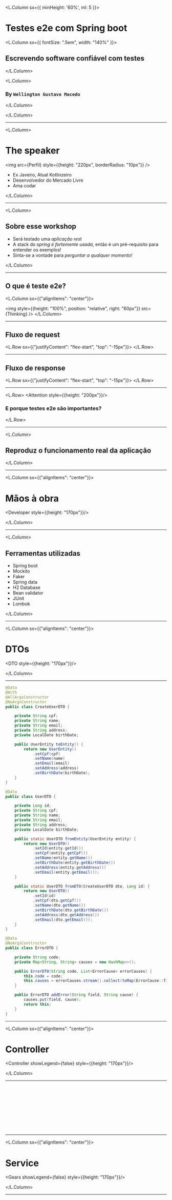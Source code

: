 
<L.Column sx={{ minHeight: '60%', ml: 5 }}>

# Testes e2e com Spring boot

<L.Column sx={{ fontSize: ".5em", width: "140%" }}>

## Escrevendo software confiável com testes

</L.Column>

<L.Column>

### By `Wellington Gustavo Macedo`

</L.Column>

</L.Column>

---

<L.Column>

# The speaker

<div style={{display: "flex"}}>

<img src={Perfil} style={{height: "220px", borderRadius: "10px"}}  />

- Ex Javeiro, Atual Kotlinzeiro
- Desenvolvedor do Mercado Livre
- Ama codar

</div>

<div style={{width: "100%", display: "flex", "justifyContent": "flex-end"}}>
<a href="https://github.com/wellington3110" target="_blank" style={{cursor: "pointer", color: "black"}}> 
    <FaGithub style={{"fontSize": "30px", "marginRight": "5px"}}/> 
</a>
<a href="https://www.linkedin.com/in/wgmacedo/" target="_blank" style={{cursor: "pointer"}}>
    <FaLinkedinIn style={{"fontSize": "30px", color: "rgb(0, 127, 177)", "marginRight": "5px"}}/>
</a>
<a href="mailto:wellingtongustavomacedo@gmail.com" target="_blank" style={{cursor: "pointer"}}>
    <SiGmail style={{"fontSize": "30px", color: "red"}}/>
</a>
</div>

</L.Column>

---

<L.Column>

## Sobre esse workshop

- Será testado uma _aplicação rest_
- A stack do _spring é fortemente usada_, então é um pré-requisito para entender os exemplos!
- Sinta-se a vontade para _perguntar a qualquer momento!_

</L.Column>

---

## O que é teste e2e?

<L.Column sx={{"alignItems": "center"}}>

<img style={{height: "100%", position: "relative", right: "60px"}} src={Thinking} />
</L.Column>

---

## Fluxo de request

<L.Row sx={{"justifyContent": "flex-start", "top": "-15px"}}>
<ZoomSteps>
    <Request />
    <RightArrow />
    <Controller />
    <RightArrow />
    <Gears />
    <RightArrow />
    <Database />
    </ZoomSteps>
</L.Row>

---

## Fluxo de response

<L.Row sx={{"justifyContent": "flex-start", "top": "-15px"}}>
<ZoomSteps>
    <Database />
    <RightArrow />
    <Gears />
    <RightArrow />
    <Controller />
    <RightArrow />
    <Request />
</ZoomSteps>
</L.Row>

---

<Background />

<L.Row>
<Attention style={{height: "200px"}}/>

### E porque testes e2e são importantes?

</L.Row>

---

<L.Column>

## Reproduz o funcionamento real da aplicação 

</L.Column>

---

<L.Column sx={{"alignItems": "center"}}>

# Mãos à obra
<Developer style={{height: "170px"}}/>

</L.Column>

---

<L.Column>

## Ferramentas utilizadas

- Spring boot
- Mockito
- Faker
- Spring data 
- H2 Database
- Bean validator
- JUnit
- Lombok

</L.Column>

---

<L.Column sx={{"alignItems": "center"}}>

# DTOs

<DTO style={{height: "170px"}}/>

</L.Column>

---

<Surfer>

```java
@Data
@With
@AllArgsConstructor
@NoArgsConstructor
public class CreateUserDTO {

    private String cpf;
    private String name;
    private String email;
    private String address;
    private LocalDate birthDate;

    public UserEntity toEntity() {
        return new UserEntity()
            .setCpf(cpf)
            .setName(name)
            .setEmail(email)
            .setAddress(address)
            .setBirthDate(birthDate);
    }
}
```

```java
@Data
public class UserDTO {

    private Long id;
    private String cpf;
    private String name;
    private String email;
    private String address;
    private LocalDate birthDate;

    public static UserDTO fromEntity(UserEntity entity) {
        return new UserDTO()
            .setId(entity.getId())
            .setCpf(entity.getCpf())
            .setName(entity.getName())
            .setBirthDate(entity.getBirthDate())
            .setAddress(entity.getAddress())
            .setEmail(entity.getEmail());
    }

    public static UserDTO fromDTO(CreateUserDTO dto, Long id) {
        return new UserDTO()
            .setId(id)
            .setCpf(dto.getCpf())
            .setName(dto.getName())
            .setBirthDate(dto.getBirthDate())
            .setAddress(dto.getAddress())
            .setEmail(dto.getEmail());
    }
}
```

```java
@Data
@NoArgsConstructor
public class ErrorDTO {

    private String code;
    private Map<String, String> causes = new HashMap<>();

    public ErrorDTO(String code, List<ErrorCause> errorCauses) {
        this.code = code;
        this.causes = errorCauses.stream().collect(toMap(ErrorCause::field, ErrorCause::cause));
    }

    public ErrorDTO addError(String field, String cause) {
        causes.put(field, cause);
        return this;
    }
}
```

</Surfer>

---

<L.Column sx={{"alignItems": "center"}}>

# Controller 
<Controller showLegend={false} style={{height: "170px"}}/>

</L.Column>

---

<Surfer>

```java 1:3 file="../codes/initial/Controller.java"
```

```java 5:6 file="../codes/initial/Controller.java"
```

```java 13:14 file="../codes/initial/Controller.java" title='Endpoint para criar novos usuários'
```

```java 15 file="../codes/initial/Controller.java"
```

```java 16:17 file="../codes/initial/Controller.java" title='O header ficará: "Location: user/{id}"'
```

```java 18 file="../codes/initial/Controller.java" title='O header ficará: "Location-Id: {id}"'
```

```java 22:23 file="../codes/initial/Controller.java" title='Endpoint para recuperar usuários pelo seu id'
```

```java 24 file="../codes/initial/Controller.java"
```

```java 25:26 file="../codes/initial/Controller.java"
```

```java 27 file="../codes/initial/Controller.java"
```

```java 28 file="../codes/initial/Controller.java"
```

</Surfer>

---

<L.Column sx={{"alignItems": "center"}}>

# Service 
<Gears showLegend={false} style={{height: "170px"}}/>

</L.Column>

---

<Surfer>

```java 1:2 file="../codes/initial/Service.java"
```

```java 4 file="../codes/initial/Service.java"
```

```java 11:14 file="../codes/initial/Service.java"
```

```java 12 file="../codes/initial/Service.java"
```

```java 16:29 file="../codes/initial/Service.java"
```

```java 17:23 file="../codes/initial/Service.java"
```

```java 44:62 file="../codes/initial/Service.java"
```

```java 44[40:61] file="../codes/initial/Service.java" title="Disponibiliza o método validate"
```

```java 46:48 file="../codes/initial/Service.java"
```

```java 50:52 file="../codes/initial/Service.java"
```

```java 54:56 file="../codes/initial/Service.java"
```

```java 58:59 file="../codes/initial/Service.java"
```

```java 61:62 file="../codes/initial/Service.java"
```

```java 48,52,56 file="../codes/initial/Service.java" title="Os campos obrigatórios"
```

```java 23 file="../codes/initial/Service.java"
```

```java 17[9:37] file="../codes/initial/Service.java"
```

```java 24 file="../codes/initial/Service.java"
```

```java 31:34 file="../codes/initial/Service.java"
```

```java 32 file="../codes/initial/Service.java"
```

```java 33 file="../codes/initial/Service.java"
```

```java 35 file="../codes/initial/Service.java"
```

```java 25 file="../codes/initial/Service.java"
```

```java 26:28 file="../codes/initial/Service.java"
```

```java 26:28 file="../codes/initial/Service.java" title='A validação é atômica'
```

```java 13 file="../codes/initial/Service.java"
```

```java 38:40 file="../codes/initial/Service.java"
```

</Surfer>

---

<L.Column sx={{"alignItems": "center"}}>

# Repositório 
<Database showLegend={false} style={{height: "170px"}}/>

</L.Column>

---

<Surfer>

```java 1:2 file="../codes/initial/Repository.java"
```

```java 4 file="../codes/initial/Repository.java"
```

</Surfer>

---

<L.Column sx={{"alignItems": "center"}}>

# Exception handler 
<Controller showLegend={false} style={{height: "170px"}}/>

</L.Column>

---

<Surfer>

```java 1:2 file="../codes/initial/ExceptionHandler.java"
```

```java 4 file="../codes/initial/ExceptionHandler.java"
```

```java 5 file="../codes/initial/ExceptionHandler.java"
```

```java 6 file="../codes/initial/ExceptionHandler.java"
```

</Surfer>

---

<L.Column sx={{"alignItems": "center"}}>

## Relembrando
- CPF deve ser único
- CPF deve ter um formato válido
- Nome deve ter entre _3 e 90 caracteres_
- Endereço deve ter _5 e 254 caracteres_
- Data de nascimento _não pode estar no futuro_
- Campos obrigatórios: nome, data de nascimento e CPF
- E-mail deve ter um formato válido
- Validação deve ser _atômica_
- Deve retornar o status code _201_ caso usuário criado com sucesso
- Deve retornar o status code _200_ caso usuário retornado com sucesso
- Deve retornar o status code _404_ caso não exista o usuário solicitado
- Deve retornar o status code _400_ caso erro de validação

</L.Column>

---

<L.Column>

## Escrevendo os testes

<Appear>

### Preparem-se para o primeiro live code da história a dar certo! 😹😹

<p> <b>OBS: </b>Os códigos a seguir foram todos escritos no src de teste. </p>

</Appear>

</L.Column>

---

<Surfer>

```java
public abstract class AbstractIT {
}
```

```java 1 title="Adicona o Spring no contexto de test do JUnit 5"
@ExtendWith(SpringExtension.class)
public abstract class AbstractIT {
}
```

```java 2 title="SpringBootTest configura o spring para subir a aplicação no teste"
@ExtendWith(SpringExtension.class)
@SpringBootTest(webEnvironment = SpringBootTest.WebEnvironment.RANDOM_PORT)
public abstract class AbstractIT {
}
```

</Surfer>

---

<Surfer>

```java
public class UserApiClient {
```

```java 1
@Component
public class UserApiClient {
```

```java 4
@Component
public class UserApiClient {

    private static final String RESOURCE = "/user";
}
```

```java 6:7
@Component
public class UserApiClient {

    private static final String RESOURCE = "/user";

    @Autowired
    private TestRestTemplate restTemplate;
}
```

```java 9
@Component
public class UserApiClient {

    private static final String RESOURCE = "/user";

    @Autowired
    private TestRestTemplate restTemplate;

    public <T> ResponseEntity<T> save(CreateUserDTO dto, Class<T> responseType) {
}
```

```java 9[58:79] title="O response type é importante aqui quando a resposta for um erro"
@Component
public class UserApiClient {

    private static final String RESOURCE = "/user";

    @Autowired
    private TestRestTemplate restTemplate;

    public <T> ResponseEntity<T> save(CreateUserDTO dto, Class<T> responseType) {
}
```

```java 10
@Component
public class UserApiClient {

    private static final String RESOURCE = "/user";

    @Autowired
    private TestRestTemplate restTemplate;

    public <T> ResponseEntity<T> save(CreateUserDTO dto, Class<T> responseType) {
        return restTemplate.postForEntity(RESOURCE, dto, responseType);
    }
}
```

```java 9
@Component
public class UserApiClient {

    private static final String RESOURCE = "/user";

    @Autowired
    private TestRestTemplate restTemplate;

    public ResponseEntity<Void> save(CreateUserDTO dto) {
        return save(dto, Void.class);
    }

    public <T> ResponseEntity<T> save(CreateUserDTO dto, Class<T> responseType) {
        return restTemplate.postForEntity(RESOURCE, dto, responseType);
    }
}
```

```java 10
@Component
public class UserApiClient {

    private static final String RESOURCE = "/user";

    @Autowired
    private TestRestTemplate restTemplate;

    public ResponseEntity<Void> save(CreateUserDTO dto) {
        return save(dto, Void.class);
    }

    public <T> ResponseEntity<T> save(CreateUserDTO dto, Class<T> responseType) {
        return restTemplate.postForEntity(RESOURCE, dto, responseType);
    }
}
```

```java 17
@Component
public class UserApiClient {

    private static final String RESOURCE = "/user";

    @Autowired
    private TestRestTemplate restTemplate;

    public ResponseEntity<Void> save(CreateUserDTO dto) {
        return save(dto, Void.class);
    }

    public <T> ResponseEntity<T> save(CreateUserDTO dto, Class<T> responseType) {
        return restTemplate.postForEntity(RESOURCE, dto, responseType);
    }

    public ResponseEntity<UserDTO> getById(Long id) {
}
```

```java 18
@Component
public class UserApiClient {

    private static final String RESOURCE = "/user";

    @Autowired
    private TestRestTemplate restTemplate;

    public ResponseEntity<Void> save(CreateUserDTO dto) {
        return save(dto, Void.class);
    }

    public <T> ResponseEntity<T> save(CreateUserDTO dto, Class<T> responseType) {
        return restTemplate.postForEntity(RESOURCE, dto, responseType);
    }

    public ResponseEntity<UserDTO> getById(Long id) {
        return restTemplate.getForEntity(RESOURCE + "/" + id, UserDTO.class);
    }
}
```

</Surfer>

---

<Surfer>

```java
class UserIT extends AbstractIT {
}
```

```java 3
class UserIT extends AbstractIT {

    private final Faker faker = new Faker();
}
```

```java 5:6
class UserIT extends AbstractIT {

    private final Faker faker = new Faker();

    @Autowired
    private UserApiClient userApiClient;
}
```

```java 8:10
class UserIT extends AbstractIT {

    private final Faker faker = new Faker();

    @Autowired
    private UserApiClient userApiClient;

    @Test
    @DisplayName("Save and get user with all fields filled successfully")
    void allFieldsFilledProperly() {

    }
}
```

```java 11:16 title="Criando o usuário com todos os campos preenchidos"
class UserIT extends AbstractIT {

    private final Faker faker = new Faker();

    @Autowired
    private UserApiClient userApiClient;

    @Test
    @DisplayName("Save and get user with all fields filled successfully")
    void allFieldsFilledProperly() {
        CreateUserDTO userToSave = new CreateUserDTO()
            .setCpf(CPF.generate())
            .setName(faker.howIMetYourMother().character())
            .setBirthDate(LocalDate.now())
            .setAddress(faker.address().fullAddress())
            .setEmail(faker.internet().emailAddress());
    }
}
```

```java 17
class UserIT extends AbstractIT {

    private final Faker faker = new Faker();

    @Autowired
    private UserApiClient userApiClient;

    @Test
    @DisplayName("Save and get user with all fields filled successfully")
    void allFieldsFilledProperly() {
        CreateUserDTO userToSave = new CreateUserDTO()
            .setCpf(CPF.generate())
            .setName(faker.howIMetYourMother().character())
            .setBirthDate(LocalDate.now())
            .setAddress(faker.address().fullAddress())
            .setEmail(faker.internet().emailAddress());
        ResponseEntity<Void> resp = userApiClient.save(userToSave);
    }
}
```

```java 18
class UserIT extends AbstractIT {

    private final Faker faker = new Faker();

    @Autowired
    private UserApiClient userApiClient;

    @Test
    @DisplayName("Save and get user with all fields filled successfully")
    void allFieldsFilledProperly() {
        CreateUserDTO userToSave = new CreateUserDTO()
            .setCpf(CPF.generate())
            .setName(faker.howIMetYourMother().character())
            .setBirthDate(LocalDate.now())
            .setAddress(faker.address().fullAddress())
            .setEmail(faker.internet().emailAddress());
        ResponseEntity<Void> resp = userApiClient.save(userToSave);
        assertThat(resp.getStatusCode()).isEqualTo(CREATED);
    }
}
```

```java 19 title="Aqui é criado um UserDTO, que é DTO retornado do endpoint get by id"
class UserIT extends AbstractIT {

    private final Faker faker = new Faker();

    @Autowired
    private UserApiClient userApiClient;

    @Test
    @DisplayName("Save and get user with all fields filled successfully")
    void allFieldsFilledProperly() {
        CreateUserDTO userToSave = new CreateUserDTO()
            .setCpf(CPF.generate())
            .setName(faker.howIMetYourMother().character())
            .setBirthDate(LocalDate.now())
            .setAddress(faker.address().fullAddress())
            .setEmail(faker.internet().emailAddress());
        ResponseEntity<Void> resp = userApiClient.save(userToSave);
        assertThat(resp.getStatusCode()).isEqualTo(CREATED);
        UserDTO savedUser = UserDTO.fromDTO(userToSave, getUserId(resp));
    }
}
```

```java 20
class UserIT extends AbstractIT {

    private final Faker faker = new Faker();

    @Autowired
    private UserApiClient userApiClient;

    @Test
    @DisplayName("Save and get user with all fields filled successfully")
    void allFieldsFilledProperly() {
        CreateUserDTO userToSave = new CreateUserDTO()
            .setCpf(CPF.generate())
            .setName(faker.howIMetYourMother().character())
            .setBirthDate(LocalDate.now())
            .setAddress(faker.address().fullAddress())
            .setEmail(faker.internet().emailAddress());
        ResponseEntity<Void> resp = userApiClient.save(userToSave);
        assertThat(resp.getStatusCode()).isEqualTo(CREATED);
        UserDTO savedUser = UserDTO.fromDTO(userToSave, getUserId(resp));
        ResponseEntity<UserDTO> respGetById = userApiClient.getById(savedUser.getId());
    }
}
```

```java 21
class UserIT extends AbstractIT {

    private final Faker faker = new Faker();

    @Autowired
    private UserApiClient userApiClient;

    @Test
    @DisplayName("Save and get user with all fields filled successfully")
    void allFieldsFilledProperly() {
        CreateUserDTO userToSave = new CreateUserDTO()
            .setCpf(CPF.generate())
            .setName(faker.howIMetYourMother().character())
            .setBirthDate(LocalDate.now())
            .setAddress(faker.address().fullAddress())
            .setEmail(faker.internet().emailAddress());
        ResponseEntity<Void> resp = userApiClient.save(userToSave);
        assertThat(resp.getStatusCode()).isEqualTo(CREATED);
        UserDTO savedUser = UserDTO.fromDTO(userToSave, getUserId(resp));
        ResponseEntity<UserDTO> respGetById = userApiClient.getById(savedUser.getId());
        assertThat(respGetById.getStatusCode()).isEqualTo(OK);
    }
}
```

```java 22
class UserIT extends AbstractIT {

    private final Faker faker = new Faker();

    @Autowired
    private UserApiClient userApiClient;

    @Test
    @DisplayName("Save and get user with all fields filled successfully")
    void allFieldsFilledProperly() {
        CreateUserDTO userToSave = new CreateUserDTO()
            .setCpf(CPF.generate())
            .setName(faker.howIMetYourMother().character())
            .setBirthDate(LocalDate.now())
            .setAddress(faker.address().fullAddress())
            .setEmail(faker.internet().emailAddress());
        ResponseEntity<Void> resp = userApiClient.save(userToSave);
        assertThat(resp.getStatusCode()).isEqualTo(CREATED);
        UserDTO savedUser = UserDTO.fromDTO(userToSave, getUserId(resp));
        ResponseEntity<UserDTO> respGetById = userApiClient.getById(savedUser.getId());
        assertThat(respGetById.getStatusCode()).isEqualTo(OK);
        assertThat(respGetById.getBody()).isEqualTo(savedUser);
    }
}
```

</Surfer>

---

<Background />

<L.Row>
<Done style={{height: "200px"}}/>

<h3 style={{color: "gray"}}> Teste salvando e recuperando usuário com todos os campos </h3>

</L.Row>

---

<Surfer>

```java
class UserIT extends AbstractIT {

    private final Faker faker = new Faker();

    @Autowired
    private UserApiClient userApiClient;

    @Test
    @DisplayName("Save and get user with all fields filled successfully")
    void allFieldsFilledProperly() {
        CreateUserDTO userToSave = new CreateUserDTO()
            .setCpf(CPF.generate())
            .setName(faker.howIMetYourMother().character())
            .setBirthDate(LocalDate.now())
            .setAddress(faker.address().fullAddress())
            .setEmail(faker.internet().emailAddress());
        ResponseEntity<Void> resp = userApiClient.save(userToSave);
        assertThat(resp.getStatusCode()).isEqualTo(CREATED);
        UserDTO savedUser = UserDTO.fromDTO(userToSave, getUserId(resp));
        ResponseEntity<UserDTO> respGetById = userApiClient.getById(savedUser.getId());
        assertThat(respGetById.getStatusCode()).isEqualTo(OK);
        assertThat(respGetById.getBody()).isEqualTo(savedUser);
    }
}
```

```java 25:27
class UserIT extends AbstractIT {

    private final Faker faker = new Faker();

    @Autowired
    private UserApiClient userApiClient;

    @Test
    @DisplayName("Save and get user with all fields filled successfully")
    void allFieldsFilledProperly() {
        CreateUserDTO userToSave = new CreateUserDTO()
            .setCpf(CPF.generate())
            .setName(faker.howIMetYourMother().character())
            .setBirthDate(LocalDate.now())
            .setAddress(faker.address().fullAddress())
            .setEmail(faker.internet().emailAddress());
        ResponseEntity<Void> resp = userApiClient.save(userToSave);
        assertThat(resp.getStatusCode()).isEqualTo(CREATED);
        UserDTO savedUser = UserDTO.fromDTO(userToSave, getUserId(resp));
        ResponseEntity<UserDTO> respGetById = userApiClient.getById(savedUser.getId());
        assertThat(respGetById.getStatusCode()).isEqualTo(OK);
        assertThat(respGetById.getBody()).isEqualTo(savedUser);
    }

    @Test
    @DisplayName("Save and get user with just required fields filled successfully")
    void requiredFieldsFilled() {

    }
}
```

```java 27:31
class UserIT extends AbstractIT {

    private final Faker faker = new Faker();

    @Autowired
    private UserApiClient userApiClient;

    @Test
    @DisplayName("Save and get user with all fields filled successfully")
    void allFieldsFilledProperly() {
        CreateUserDTO userToSave = new CreateUserDTO()
            .setCpf(CPF.generate())
            .setName(faker.howIMetYourMother().character())
            .setBirthDate(LocalDate.now())
            .setAddress(faker.address().fullAddress())
            .setEmail(faker.internet().emailAddress());
        ResponseEntity<Void> resp = userApiClient.save(userToSave);
        assertThat(resp.getStatusCode()).isEqualTo(CREATED);
        UserDTO savedUser = UserDTO.fromDTO(userToSave, getUserId(resp));
        ResponseEntity<UserDTO> respGetById = userApiClient.getById(savedUser.getId());
        assertThat(respGetById.getStatusCode()).isEqualTo(OK);
        assertThat(respGetById.getBody()).isEqualTo(savedUser);
    }

    @Test
    @DisplayName("Save and get user with just required fields filled successfully")
    void requiredFieldsFilled() {
        CreateUserDTO userToSave = new CreateUserDTO()
            .setCpf(CPF.generate())
            .setName(faker.name().fullName())
            .setBirthDate(LocalDate.now());
    }
}
```

```java 32
class UserIT extends AbstractIT {

    private final Faker faker = new Faker();

    @Autowired
    private UserApiClient userApiClient;

    @Test
    @DisplayName("Save and get user with all fields filled successfully")
    void allFieldsFilledProperly() {
        CreateUserDTO userToSave = new CreateUserDTO()
            .setCpf(CPF.generate())
            .setName(faker.howIMetYourMother().character())
            .setBirthDate(LocalDate.now())
            .setAddress(faker.address().fullAddress())
            .setEmail(faker.internet().emailAddress());
        ResponseEntity<Void> resp = userApiClient.save(userToSave);
        assertThat(resp.getStatusCode()).isEqualTo(CREATED);
        UserDTO savedUser = UserDTO.fromDTO(userToSave, getUserId(resp));
        ResponseEntity<UserDTO> respGetById = userApiClient.getById(savedUser.getId());
        assertThat(respGetById.getStatusCode()).isEqualTo(OK);
        assertThat(respGetById.getBody()).isEqualTo(savedUser);
    }

    @Test
    @DisplayName("Save and get user with just required fields filled successfully")
    void requiredFieldsFilled() {
        CreateUserDTO userToSave = new CreateUserDTO()
            .setCpf(CPF.generate())
            .setName(faker.name().fullName())
            .setBirthDate(LocalDate.now());
        ResponseEntity<Void> resp = userApiClient.save(userToSave);
    }
}
```

```java 33
class UserIT extends AbstractIT {

    private final Faker faker = new Faker();

    @Autowired
    private UserApiClient userApiClient;

    @Test
    @DisplayName("Save and get user with all fields filled successfully")
    void allFieldsFilledProperly() {
        CreateUserDTO userToSave = new CreateUserDTO()
            .setCpf(CPF.generate())
            .setName(faker.howIMetYourMother().character())
            .setBirthDate(LocalDate.now())
            .setAddress(faker.address().fullAddress())
            .setEmail(faker.internet().emailAddress());
        ResponseEntity<Void> resp = userApiClient.save(userToSave);
        assertThat(resp.getStatusCode()).isEqualTo(CREATED);
        UserDTO savedUser = UserDTO.fromDTO(userToSave, getUserId(resp));
        ResponseEntity<UserDTO> respGetById = userApiClient.getById(savedUser.getId());
        assertThat(respGetById.getStatusCode()).isEqualTo(OK);
        assertThat(respGetById.getBody()).isEqualTo(savedUser);
    }

    @Test
    @DisplayName("Save and get user with just required fields filled successfully")
    void requiredFieldsFilled() {
        CreateUserDTO userToSave = new CreateUserDTO()
            .setCpf(CPF.generate())
            .setName(faker.name().fullName())
            .setBirthDate(LocalDate.now());
        ResponseEntity<Void> resp = userApiClient.save(userToSave);
        assertThat(resp.getStatusCode()).isEqualTo(CREATED);
    }
}
```

```java 34
class UserIT extends AbstractIT {

    private final Faker faker = new Faker();

    @Autowired
    private UserApiClient userApiClient;

    @Test
    @DisplayName("Save and get user with all fields filled successfully")
    void allFieldsFilledProperly() {
        CreateUserDTO userToSave = new CreateUserDTO()
            .setCpf(CPF.generate())
            .setName(faker.howIMetYourMother().character())
            .setBirthDate(LocalDate.now())
            .setAddress(faker.address().fullAddress())
            .setEmail(faker.internet().emailAddress());
        ResponseEntity<Void> resp = userApiClient.save(userToSave);
        assertThat(resp.getStatusCode()).isEqualTo(CREATED);
        UserDTO savedUser = UserDTO.fromDTO(userToSave, getUserId(resp));
        ResponseEntity<UserDTO> respGetById = userApiClient.getById(savedUser.getId());
        assertThat(respGetById.getStatusCode()).isEqualTo(OK);
        assertThat(respGetById.getBody()).isEqualTo(savedUser);
    }

    @Test
    @DisplayName("Save and get user with just required fields filled successfully")
    void requiredFieldsFilled() {
        CreateUserDTO userToSave = new CreateUserDTO()
            .setCpf(CPF.generate())
            .setName(faker.name().fullName())
            .setBirthDate(LocalDate.now());
        ResponseEntity<Void> resp = userApiClient.save(userToSave);
        assertThat(resp.getStatusCode()).isEqualTo(CREATED);
        UserDTO savedUser = UserDTO.fromDTO(userToSave, getUserId(resp));
    }
}
```

```java 35
class UserIT extends AbstractIT {

    private final Faker faker = new Faker();

    @Autowired
    private UserApiClient userApiClient;

    @Test
    @DisplayName("Save and get user with all fields filled successfully")
    void allFieldsFilledProperly() {
        CreateUserDTO userToSave = new CreateUserDTO()
            .setCpf(CPF.generate())
            .setName(faker.howIMetYourMother().character())
            .setBirthDate(LocalDate.now())
            .setAddress(faker.address().fullAddress())
            .setEmail(faker.internet().emailAddress());
        ResponseEntity<Void> resp = userApiClient.save(userToSave);
        assertThat(resp.getStatusCode()).isEqualTo(CREATED);
        UserDTO savedUser = UserDTO.fromDTO(userToSave, getUserId(resp));
        ResponseEntity<UserDTO> respGetById = userApiClient.getById(savedUser.getId());
        assertThat(respGetById.getStatusCode()).isEqualTo(OK);
        assertThat(respGetById.getBody()).isEqualTo(savedUser);
    }

    @Test
    @DisplayName("Save and get user with just required fields filled successfully")
    void requiredFieldsFilled() {
        CreateUserDTO userToSave = new CreateUserDTO()
            .setCpf(CPF.generate())
            .setName(faker.name().fullName())
            .setBirthDate(LocalDate.now());
        ResponseEntity<Void> resp = userApiClient.save(userToSave);
        assertThat(resp.getStatusCode()).isEqualTo(CREATED);
        UserDTO savedUser = UserDTO.fromDTO(userToSave, getUserId(resp));
        ResponseEntity<UserDTO> respGetById = userApiClient.getById(savedUser.getId());
    }
}
```

```java 36
class UserIT extends AbstractIT {

    private final Faker faker = new Faker();

    @Autowired
    private UserApiClient userApiClient;

    @Test
    @DisplayName("Save and get user with all fields filled successfully")
    void allFieldsFilledProperly() {
        CreateUserDTO userToSave = new CreateUserDTO()
            .setCpf(CPF.generate())
            .setName(faker.howIMetYourMother().character())
            .setBirthDate(LocalDate.now())
            .setAddress(faker.address().fullAddress())
            .setEmail(faker.internet().emailAddress());
        ResponseEntity<Void> resp = userApiClient.save(userToSave);
        assertThat(resp.getStatusCode()).isEqualTo(CREATED);
        UserDTO savedUser = UserDTO.fromDTO(userToSave, getUserId(resp));
        ResponseEntity<UserDTO> respGetById = userApiClient.getById(savedUser.getId());
        assertThat(respGetById.getStatusCode()).isEqualTo(OK);
        assertThat(respGetById.getBody()).isEqualTo(savedUser);
    }

    @Test
    @DisplayName("Save and get user with just required fields filled successfully")
    void requiredFieldsFilled() {
        CreateUserDTO userToSave = new CreateUserDTO()
            .setCpf(CPF.generate())
            .setName(faker.name().fullName())
            .setBirthDate(LocalDate.now());
        ResponseEntity<Void> resp = userApiClient.save(userToSave);
        assertThat(resp.getStatusCode()).isEqualTo(CREATED);
        UserDTO savedUser = UserDTO.fromDTO(userToSave, getUserId(resp));
        ResponseEntity<UserDTO> respGetById = userApiClient.getById(savedUser.getId());
        assertThat(respGetById.getStatusCode()).isEqualTo(OK);
    }
}
```

```java 37
class UserIT extends AbstractIT {

    private final Faker faker = new Faker();

    @Autowired
    private UserApiClient userApiClient;

    @Test
    @DisplayName("Save and get user with all fields filled successfully")
    void allFieldsFilledProperly() {
        CreateUserDTO userToSave = new CreateUserDTO()
            .setCpf(CPF.generate())
            .setName(faker.howIMetYourMother().character())
            .setBirthDate(LocalDate.now())
            .setAddress(faker.address().fullAddress())
            .setEmail(faker.internet().emailAddress());
        ResponseEntity<Void> resp = userApiClient.save(userToSave);
        assertThat(resp.getStatusCode()).isEqualTo(CREATED);
        UserDTO savedUser = UserDTO.fromDTO(userToSave, getUserId(resp));
        ResponseEntity<UserDTO> respGetById = userApiClient.getById(savedUser.getId());
        assertThat(respGetById.getStatusCode()).isEqualTo(OK);
        assertThat(respGetById.getBody()).isEqualTo(savedUser);
    }

    @Test
    @DisplayName("Save and get user with just required fields filled successfully")
    void requiredFieldsFilled() {
        CreateUserDTO userToSave = new CreateUserDTO()
            .setCpf(CPF.generate())
            .setName(faker.name().fullName())
            .setBirthDate(LocalDate.now());
        ResponseEntity<Void> resp = userApiClient.save(userToSave);
        assertThat(resp.getStatusCode()).isEqualTo(CREATED);
        UserDTO savedUser = UserDTO.fromDTO(userToSave, getUserId(resp));
        ResponseEntity<UserDTO> respGetById = userApiClient.getById(savedUser.getId());
        assertThat(respGetById.getStatusCode()).isEqualTo(OK);
        assertThat(respGetById.getBody()).isEqualTo(savedUser);
    }
}
```

</Surfer>

---

<Background />

<L.Row>
<Done style={{height: "200px"}}/>

<h3 style={{color: "gray"}}> Teste salvando e recuperando usuário com apenas os campos requeridos </h3>

</L.Row>

---

<div style={{ display: "flex", flexDirection: "column" }}>
    <p style={{ color: "rgb(253, 71, 85)", fontSize:"40px" }}>Alerta de código duplicado!!!</p>
    <Alert style={{ height: "200px" }} />
</div>

---

<CodeSurferColumns>

<Step>

```java
@Test
@DisplayName("Save and get user with all fields filled successfully")
void allFieldsFilledProperly() {
    CreateUserDTO userToSave = new CreateUserDTO()
        .setCpf(CPF.generate())
        .setName(faker.howIMetYourMother().character())
        .setBirthDate(LocalDate.now())
        .setAddress(faker.address().fullAddress())
        .setEmail(faker.internet().emailAddress());
    ResponseEntity<Void> resp = userApiClient.save(userToSave);
    assertThat(resp.getStatusCode()).isEqualTo(CREATED);
    UserDTO savedUser = UserDTO.fromDTO(userToSave, getUserId(resp));
    ResponseEntity<UserDTO> respGetById = userApiClient.getById(savedUser.getId());
    assertThat(respGetById.getStatusCode()).isEqualTo(OK);
    assertThat(respGetById.getBody()).isEqualTo(savedUser);
}
```

```java
@Test
@DisplayName("Save and get user with just required fields filled successfully")
void requiredFieldsFilled() {
    CreateUserDTO userToSave = new CreateUserDTO()
        .setCpf(CPF.generate())
        .setName(faker.name().fullName())
        .setBirthDate(LocalDate.now());
    ResponseEntity<Void> resp = userApiClient.save(userToSave);
    assertThat(resp.getStatusCode()).isEqualTo(CREATED);
    UserDTO savedUser = UserDTO.fromDTO(userToSave, getUserId(resp));
    ResponseEntity<UserDTO> respGetById = userApiClient.getById(savedUser.getId());
    assertThat(respGetById.getStatusCode()).isEqualTo(OK);
    assertThat(respGetById.getBody()).isEqualTo(savedUser);
}
```

</Step>

<Step>

```java 10:15
@Test
@DisplayName("Save and get user with all fields filled successfully")
void allFieldsFilledProperly() {
    CreateUserDTO userToSave = new CreateUserDTO()
        .setCpf(CPF.generate())
        .setName(faker.howIMetYourMother().character())
        .setBirthDate(LocalDate.now())
        .setAddress(faker.address().fullAddress())
        .setEmail(faker.internet().emailAddress());
    ResponseEntity<Void> resp = userApiClient.save(userToSave);
    assertThat(resp.getStatusCode()).isEqualTo(CREATED);
    UserDTO savedUser = UserDTO.fromDTO(userToSave, getUserId(resp));
    ResponseEntity<UserDTO> respGetById = userApiClient.getById(savedUser.getId());
    assertThat(respGetById.getStatusCode()).isEqualTo(OK);
    assertThat(respGetById.getBody()).isEqualTo(savedUser);
}
```

```java 8:13
@Test
@DisplayName("Save and get user with just required fields filled successfully")
void requiredFieldsFilled() {
    CreateUserDTO userToSave = new CreateUserDTO()
        .setCpf(CPF.generate())
        .setName(faker.name().fullName())
        .setBirthDate(LocalDate.now());
    ResponseEntity<Void> resp = userApiClient.save(userToSave);
    assertThat(resp.getStatusCode()).isEqualTo(CREATED);
    UserDTO savedUser = UserDTO.fromDTO(userToSave, getUserId(resp));
    ResponseEntity<UserDTO> respGetById = userApiClient.getById(savedUser.getId());
    assertThat(respGetById.getStatusCode()).isEqualTo(OK);
    assertThat(respGetById.getBody()).isEqualTo(savedUser);
}
```

</Step>

</CodeSurferColumns>

---

<Surfer>

```java
ResponseEntity<Void> resp = userApiClient.save(userToSave);
assertThat(resp.getStatusCode()).isEqualTo(CREATED);
UserDTO savedUser = UserDTO.fromDTO(userToSave, getUserId(resp));
ResponseEntity<UserDTO> respGetById = userApiClient.getById(savedUser.getId());
assertThat(respGetById.getStatusCode()).isEqualTo(OK);
assertThat(respGetById.getBody()).isEqualTo(savedUser);
```

```java
 private void assertSaveUserSuccessfully(CreateUserDTO userToSave) {
    ResponseEntity<Void> resp = userApiClient.save(userToSave);
    assertThat(resp.getStatusCode()).isEqualTo(CREATED);
    UserDTO savedUser = UserDTO.fromDTO(userToSave, getUserId(resp));
    ResponseEntity<UserDTO> respGetById = userApiClient.getById(savedUser.getId());
    assertThat(respGetById.getStatusCode()).isEqualTo(OK);
    assertThat(respGetById.getBody()).isEqualTo(savedUser);
}
```

```java 5:7
 private void assertSaveUserSuccessfully(CreateUserDTO userToSave) {
    ResponseEntity<Void> resp = userApiClient.save(userToSave);
    assertThat(resp.getStatusCode()).isEqualTo(CREATED);
    UserDTO savedUser = UserDTO.fromDTO(userToSave, getUserId(resp));
    ResponseEntity<UserDTO> respGetById = userApiClient.getById(savedUser.getId());
    assertThat(respGetById.getStatusCode()).isEqualTo(OK);
    assertThat(respGetById.getBody()).isEqualTo(savedUser);
}
```

```java
 private void assertSaveUserSuccessfully(CreateUserDTO userToSave) {
    ResponseEntity<Void> resp = userApiClient.save(userToSave);
    assertThat(resp.getStatusCode()).isEqualTo(CREATED);
    UserDTO savedUser = UserDTO.fromDTO(userToSave, getUserId(resp));
    assertGetByID(savedUser);
}

private void assertGetByID(UserDTO expected) {
    ResponseEntity<UserDTO> resp = userApiClient.getById(expected.getId());
    assertThat(resp.getStatusCode()).isEqualTo(OK);
    assertThat(resp.getBody()).isEqualTo(expected);
}
```

</Surfer>

---

<Background />

<L.Row>
<Done style={{height: "200px"}}/>

<h3 style={{color: "gray"}}> Código refatorado </h3>

</L.Row>

---

<Surfer>

```java 10
@Test
@DisplayName("Save and get user with all fields filled successfully")
void allFieldsFilledProperly() {
    CreateUserDTO userToSave = new CreateUserDTO()
        .setCpf(CPF.generate())
        .setName(faker.howIMetYourMother().character())
        .setBirthDate(LocalDate.now())
        .setAddress(faker.address().fullAddress())
        .setEmail(faker.internet().emailAddress());
    assertSaveUserSuccessfully(userToSave);
}

@DisplayName("Save and get user with just required fields filled successfully")
void requiredFieldsFilled() {
    CreateUserDTO userToSave = new CreateUserDTO()
        .setCpf(CPF.generate())
        .setName(faker.name().fullName())
        .setBirthDate(LocalDate.now());
    assertSaveUserSuccessfully(userToSave);
}
```

```java 19
@Test
@DisplayName("Save and get user with all fields filled successfully")
void allFieldsFilledProperly() {
    CreateUserDTO userToSave = new CreateUserDTO()
        .setCpf(CPF.generate())
        .setName(faker.howIMetYourMother().character())
        .setBirthDate(LocalDate.now())
        .setAddress(faker.address().fullAddress())
        .setEmail(faker.internet().emailAddress());
    assertSaveUserSuccessfully(userToSave);
}

@DisplayName("Save and get user with just required fields filled successfully")
void requiredFieldsFilled() {
    CreateUserDTO userToSave = new CreateUserDTO()
        .setCpf(CPF.generate())
        .setName(faker.name().fullName())
        .setBirthDate(LocalDate.now());
    assertSaveUserSuccessfully(userToSave);
}
```

```java
@Test
@DisplayName("Error to save user with invalid e-mail and repeated cpf")
void invalidEmailAndRepeatedCpf() {
}
```

```java 4:9
@Test
@DisplayName("Error to save user with invalid e-mail and repeated cpf")
void invalidEmailAndRepeatedCpf() {
    CreateUserDTO validUser = new CreateUserDTO()
        .setCpf(CPF.generate())
        .setName(faker.howIMetYourMother().character())
        .setBirthDate(LocalDate.now())
        .setAddress(faker.address().fullAddress())
        .setEmail(faker.internet().emailAddress());
}
```

```java 10
@Test
@DisplayName("Error to save user with invalid e-mail and repeated cpf")
void invalidEmailAndRepeatedCpf() {
    CreateUserDTO validUser = new CreateUserDTO()
        .setCpf(CPF.generate())
        .setName(faker.howIMetYourMother().character())
        .setBirthDate(LocalDate.now())
        .setAddress(faker.address().fullAddress())
        .setEmail(faker.internet().emailAddress());
    assertSaveUserSuccessfully(validUser);
}
```

```java 11 title="É criado um usuário a partir do usuário salvo com um e-mail inválido"
@Test
@DisplayName("Error to save user with invalid e-mail and repeated cpf")
void invalidEmailAndRepeatedCpf() {
    CreateUserDTO validUser = new CreateUserDTO()
        .setCpf(CPF.generate())
        .setName(faker.howIMetYourMother().character())
        .setBirthDate(LocalDate.now())
        .setAddress(faker.address().fullAddress())
        .setEmail(faker.internet().emailAddress());
    assertSaveUserSuccessfully(validUser);
    CreateUserDTO invalidUser = validUser.withEmail("ronaldo");
}
```

```java 12:15
@Test
@DisplayName("Error to save user with invalid e-mail and repeated cpf")
void invalidEmailAndRepeatedCpf() {
    CreateUserDTO validUser = new CreateUserDTO()
        .setCpf(CPF.generate())
        .setName(faker.howIMetYourMother().character())
        .setBirthDate(LocalDate.now())
        .setAddress(faker.address().fullAddress())
        .setEmail(faker.internet().emailAddress());
    assertSaveUserSuccessfully(validUser);
    CreateUserDTO invalidUser = validUser.withEmail("ronaldo");
    ErrorDTO expectedError = new ErrorDTO()
        .setCode(ValidationException.CODE_ERROR)
        .addError("email", "must be a well-formed email address")
        .addError("cpf", "value already registered");
}
```

```java 16
@Test
@DisplayName("Error to save user with invalid e-mail and repeated cpf")
void invalidEmailAndRepeatedCpf() {
    CreateUserDTO validUser = new CreateUserDTO()
        .setCpf(CPF.generate())
        .setName(faker.howIMetYourMother().character())
        .setBirthDate(LocalDate.now())
        .setAddress(faker.address().fullAddress())
        .setEmail(faker.internet().emailAddress());
    assertSaveUserSuccessfully(validUser);
    CreateUserDTO invalidUser = validUser.withEmail("ronaldo");
    ErrorDTO expectedError = new ErrorDTO()
        .setCode(ValidationException.CODE_ERROR)
        .addError("email", "must be a well-formed email address")
        .addError("cpf", "value already registered");
    ResponseEntity<ErrorDTO> resp = userApiClient.save(invalidUser, ErrorDTO.class);
}
```

```java 17
@Test
@DisplayName("Error to save user with invalid e-mail and repeated cpf")
void invalidEmailAndRepeatedCpf() {
    CreateUserDTO validUser = new CreateUserDTO()
        .setCpf(CPF.generate())
        .setName(faker.howIMetYourMother().character())
        .setBirthDate(LocalDate.now())
        .setAddress(faker.address().fullAddress())
        .setEmail(faker.internet().emailAddress());
    assertSaveUserSuccessfully(validUser);
    CreateUserDTO invalidUser = validUser.withEmail("ronaldo");
    ErrorDTO expectedError = new ErrorDTO()
        .setCode(ValidationException.CODE_ERROR)
        .addError("email", "must be a well-formed email address")
        .addError("cpf", "value already registered");
    ResponseEntity<ErrorDTO> resp = userApiClient.save(invalidUser, ErrorDTO.class);
    assertThat(resp.getStatusCode()).isEqualTo(BAD_REQUEST);
}
```

```java 18
@Test
@DisplayName("Error to save user with invalid e-mail and repeated cpf")
void invalidEmailAndRepeatedCpf() {
    CreateUserDTO validUser = new CreateUserDTO()
        .setCpf(CPF.generate())
        .setName(faker.howIMetYourMother().character())
        .setBirthDate(LocalDate.now())
        .setAddress(faker.address().fullAddress())
        .setEmail(faker.internet().emailAddress());
    assertSaveUserSuccessfully(validUser);
    CreateUserDTO invalidUser = validUser.withEmail("ronaldo");
    ErrorDTO expectedError = new ErrorDTO()
        .setCode(ValidationException.CODE_ERROR)
        .addError("email", "must be a well-formed email address")
        .addError("cpf", "value already registered");
    ResponseEntity<ErrorDTO> resp = userApiClient.save(invalidUser, ErrorDTO.class);
    assertThat(resp.getStatusCode()).isEqualTo(BAD_REQUEST);
    assertThat(resp.getBody()).isEqualTo(expectedError);
}
```

</Surfer>

---

<Background />

<L.Row>
<Done style={{height: "200px"}}/>

<h3 style={{color: "gray"}}> Teste validando regras de validação de e-mail e cpf único</h3>

</L.Row>

---

<Surfer>

```java 1:3
@Test
@DisplayName("Error to save user with invalid e-mail, address, name, cpf and birth date")
void invalidEmailAddressNameCpfAndBirthDate() {
}
```

```java 4:9
@Test
@DisplayName("Error to save user with invalid e-mail, address, name, cpf and birth date")
void invalidEmailAddressNameCpfAndBirthDate() {
    CreateUserDTO userToSave = new CreateUserDTO()
        .setEmail("Goku > Naruto")
        .setAddress("_")
        .setCpf("bolacha ou biscoito?")
        .setName("_")
        .setBirthDate(LocalDate.now().plusDays(1));
}
```

```java 10:16
@Test
@DisplayName("Error to save user with invalid e-mail, address, name, cpf and birth date")
void invalidEmailAddressNameCpfAndBirthDate() {
    CreateUserDTO userToSave = new CreateUserDTO()
        .setEmail("Goku > Naruto")
        .setAddress("_")
        .setCpf("bolacha ou biscoito?")
        .setName("_")
        .setBirthDate(LocalDate.now().plusDays(1));
     ErrorDTO expectedError = new ErrorDTO()
        .setCode(ValidationException.CODE_ERROR)
        .addError("address", "size must be between 5 and 254")
        .addError("name", "size must be between 3 and 90")
        .addError("cpf", "invalid Brazilian individual taxpayer registry number (CPF)")
        .addError("email", "must be a well-formed email address")
        .addError("birthDate", "must be a date in the past or in the present");
}
```

```java 17
@Test
@DisplayName("Error to save user with invalid e-mail, address, name, cpf and birth date")
void invalidEmailAddressNameCpfAndBirthDate() {
    CreateUserDTO userToSave = new CreateUserDTO()
        .setEmail("Goku > Naruto")
        .setAddress("_")
        .setCpf("bolacha ou biscoito?")
        .setName("_")
        .setBirthDate(LocalDate.now().plusDays(1));
     ErrorDTO expectedError = new ErrorDTO()
        .setCode(ValidationException.CODE_ERROR)
        .addError("address", "size must be between 5 and 254")
        .addError("name", "size must be between 3 and 90")
        .addError("cpf", "invalid Brazilian individual taxpayer registry number (CPF)")
        .addError("email", "must be a well-formed email address")
        .addError("birthDate", "must be a date in the past or in the present");
    ResponseEntity<ErrorDTO> resp = userApiClient.save(userToSave, ErrorDTO.class);
}
```

```java 18
@Test
@DisplayName("Error to save user with invalid e-mail, address, name, cpf and birth date")
void invalidEmailAddressNameCpfAndBirthDate() {
    CreateUserDTO userToSave = new CreateUserDTO()
        .setEmail("Goku > Naruto")
        .setAddress("_")
        .setCpf("bolacha ou biscoito?")
        .setName("_")
        .setBirthDate(LocalDate.now().plusDays(1));
     ErrorDTO expectedError = new ErrorDTO()
        .setCode(ValidationException.CODE_ERROR)
        .addError("address", "size must be between 5 and 254")
        .addError("name", "size must be between 3 and 90")
        .addError("cpf", "invalid Brazilian individual taxpayer registry number (CPF)")
        .addError("email", "must be a well-formed email address")
        .addError("birthDate", "must be a date in the past or in the present");
    ResponseEntity<ErrorDTO> resp = userApiClient.save(userToSave, ErrorDTO.class);
    assertThat(resp.getStatusCode()).isEqualTo(BAD_REQUEST);
}
```

```java 19
@Test
@DisplayName("Error to save user with invalid e-mail, address, name, cpf and birth date")
void invalidEmailAddressNameCpfAndBirthDate() {
    CreateUserDTO userToSave = new CreateUserDTO()
        .setEmail("Goku > Naruto")
        .setAddress("_")
        .setCpf("bolacha ou biscoito?")
        .setName("_")
        .setBirthDate(LocalDate.now().plusDays(1));
     ErrorDTO expectedError = new ErrorDTO()
        .setCode(ValidationException.CODE_ERROR)
        .addError("address", "size must be between 5 and 254")
        .addError("name", "size must be between 3 and 90")
        .addError("cpf", "invalid Brazilian individual taxpayer registry number (CPF)")
        .addError("email", "must be a well-formed email address")
        .addError("birthDate", "must be a date in the past or in the present");
    ResponseEntity<ErrorDTO> resp = userApiClient.save(userToSave, ErrorDTO.class);
    assertThat(resp.getStatusCode()).isEqualTo(BAD_REQUEST);
    assertThat(resp.getBody()).isEqualTo(expectedError);
}
```

</Surfer>

---

<Background />

<L.Row>
<Done style={{height: "200px"}}/>

<h3 style={{color: "gray"}}> Teste validando as regras de validação do endereço, nome, cpf, e-mail e data de nascimento</h3>

</L.Row>

---

<div style={{ display: "flex", flexDirection: "column" }}>
    <p style={{ color: "rgb(253, 71, 85)", fontSize:"40px" }}>Alerta de código duplicado!!!</p>
    <Alert style={{ height: "200px" }} />
</div>

---

<CodeSurferColumns>

<Step>

```java
@Test
@DisplayName("Error to save user with invalid e-mail and repeated cpf")
void invalidEmailAndRepeatedCpf() {
    CreateUserDTO validUser = new CreateUserDTO()
        .setCpf(CPF.generate())
        .setName(faker.howIMetYourMother().character())
        .setBirthDate(LocalDate.now())
        .setAddress(faker.address().fullAddress())
        .setEmail(faker.internet().emailAddress());
    assertSaveUserSuccessfully(validUser);
    CreateUserDTO invalidUser = validUser.withEmail("ronaldo");
    ErrorDTO expectedError = new ErrorDTO()
        .setCode(ValidationException.CODE_ERROR)
        .addError("email", "must be a well-formed email address")
        .addError("cpf", "value already registered");
    ResponseEntity<ErrorDTO> resp = userApiClient.save(invalidUser, ErrorDTO.class);
    assertThat(resp.getStatusCode()).isEqualTo(BAD_REQUEST);
    assertThat(resp.getBody()).isEqualTo(expectedError);
}
```

```java
@Test
@DisplayName("Error to save user with invalid e-mail, address, name, cpf and birth date")
void invalidEmailAddressNameCpfAndBirthDate() {
    CreateUserDTO userToSave = new CreateUserDTO()
        .setEmail("Goku > Naruto")
        .setAddress("_")
        .setCpf("bolacha ou biscoito?")
        .setName("_")
        .setBirthDate(LocalDate.now().plusDays(1));
     ErrorDTO expectedError = new ErrorDTO()
        .setCode(ValidationException.CODE_ERROR)
        .addError("address", "size must be between 5 and 254")
        .addError("name", "size must be between 3 and 90")
        .addError("cpf", "invalid Brazilian individual taxpayer registry number (CPF)")
        .addError("email", "must be a well-formed email address")
        .addError("birthDate", "must be a date in the past or in the present");
    ResponseEntity<ErrorDTO> resp = userApiClient.save(userToSave, ErrorDTO.class);
    assertThat(resp.getStatusCode()).isEqualTo(BAD_REQUEST);
    assertThat(resp.getBody()).isEqualTo(expectedError);
}
```

</Step>

<Step>

```java 16:18
@Test
@DisplayName("Error to save user with invalid e-mail and repeated cpf")
void invalidEmailAndRepeatedCpf() {
    CreateUserDTO validUser = new CreateUserDTO()
        .setCpf(CPF.generate())
        .setName(faker.howIMetYourMother().character())
        .setBirthDate(LocalDate.now())
        .setAddress(faker.address().fullAddress())
        .setEmail(faker.internet().emailAddress());
    assertSaveUserSuccessfully(validUser);
    CreateUserDTO invalidUser = validUser.withEmail("ronaldo");
    ErrorDTO expectedError = new ErrorDTO()
        .setCode(ValidationException.CODE_ERROR)
        .addError("email", "must be a well-formed email address")
        .addError("cpf", "value already registered");
    ResponseEntity<ErrorDTO> resp = userApiClient.save(invalidUser, ErrorDTO.class);
    assertThat(resp.getStatusCode()).isEqualTo(BAD_REQUEST);
    assertThat(resp.getBody()).isEqualTo(expectedError);
}
```

```java 17:19
@Test
@DisplayName("Error to save user with invalid e-mail, address, name, cpf and birth date")
void invalidEmailAddressNameCpfAndBirthDate() {
    CreateUserDTO userToSave = new CreateUserDTO()
        .setEmail("Goku > Naruto")
        .setAddress("_")
        .setCpf("bolacha ou biscoito?")
        .setName("_")
        .setBirthDate(LocalDate.now().plusDays(1));
     ErrorDTO expectedError = new ErrorDTO()
        .setCode(ValidationException.CODE_ERROR)
        .addError("address", "size must be between 5 and 254")
        .addError("name", "size must be between 3 and 90")
        .addError("cpf", "invalid Brazilian individual taxpayer registry number (CPF)")
        .addError("email", "must be a well-formed email address")
        .addError("birthDate", "must be a date in the past or in the present");
    ResponseEntity<ErrorDTO> resp = userApiClient.save(userToSave, ErrorDTO.class);
    assertThat(resp.getStatusCode()).isEqualTo(BAD_REQUEST);
    assertThat(resp.getBody()).isEqualTo(expectedError);
}
```

</Step>

</CodeSurferColumns>

---

<Surfer>

```java
ResponseEntity<ErrorDTO> resp = userApiClient.save(userToSave, ErrorDTO.class);
assertThat(resp.getStatusCode()).isEqualTo(BAD_REQUEST);
assertThat(resp.getBody()).isEqualTo(expectedError);
```

```java
private void assertValidationError(CreateUserDTO user, ErrorDTO error) {
    ResponseEntity<ErrorDTO> resp = userApiClient.save(user, ErrorDTO.class);
    assertThat(resp.getStatusCode()).isEqualTo(BAD_REQUEST);
    assertThat(resp.getBody()).isEqualTo(error);
}
```

```java 16
@Test
@DisplayName("Error to save user with invalid e-mail and repeated cpf")
void invalidEmailAndRepeatedCpf() {
    CreateUserDTO validUser = new CreateUserDTO()
        .setCpf(CPF.generate())
        .setName(faker.howIMetYourMother().character())
        .setBirthDate(LocalDate.now())
        .setAddress(faker.address().fullAddress())
        .setEmail(faker.internet().emailAddress());
    assertSaveUserSuccessfully(validUser);
    CreateUserDTO invalidUser = validUser.withEmail("ronaldo");
    ErrorDTO expectedError = new ErrorDTO()
        .setCode(ValidationException.CODE_ERROR)
        .addError("email", "must be a well-formed email address")
        .addError("cpf", "value already registered");
    assertValidationError(userToSave, expectedError);
}

@Test
@DisplayName("Error to save user with invalid e-mail, address, name, cpf and birth date")
void invalidEmailAddressNameCpfAndBirthDate() {
    CreateUserDTO userToSave = new CreateUserDTO()
        .setEmail("Goku > Naruto")
        .setAddress("_")
        .setCpf("bolacha ou biscoito?")
        .setName("_")
        .setBirthDate(LocalDate.now().plusDays(1));
     ErrorDTO expectedError = new ErrorDTO()
        .setCode(ValidationException.CODE_ERROR)
        .addError("address", "size must be between 5 and 254")
        .addError("name", "size must be between 3 and 90")
        .addError("cpf", "invalid Brazilian individual taxpayer registry number (CPF)")
        .addError("email", "must be a well-formed email address")
        .addError("birthDate", "must be a date in the past or in the present");
    assertValidationError(userToSave, expectedError);
}
```

```java 35
@Test
@DisplayName("Error to save user with invalid e-mail and repeated cpf")
void invalidEmailAndRepeatedCpf() {
    CreateUserDTO validUser = new CreateUserDTO()
        .setCpf(CPF.generate())
        .setName(faker.howIMetYourMother().character())
        .setBirthDate(LocalDate.now())
        .setAddress(faker.address().fullAddress())
        .setEmail(faker.internet().emailAddress());
    assertSaveUserSuccessfully(validUser);
    CreateUserDTO invalidUser = validUser.withEmail("ronaldo");
    ErrorDTO expectedError = new ErrorDTO()
        .setCode(ValidationException.CODE_ERROR)
        .addError("email", "must be a well-formed email address")
        .addError("cpf", "value already registered");
    assertValidationError(userToSave, expectedError);
}

@Test
@DisplayName("Error to save user with invalid e-mail, address, name, cpf and birth date")
void invalidEmailAddressNameCpfAndBirthDate() {
    CreateUserDTO userToSave = new CreateUserDTO()
        .setEmail("Goku > Naruto")
        .setAddress("_")
        .setCpf("bolacha ou biscoito?")
        .setName("_")
        .setBirthDate(LocalDate.now().plusDays(1));
     ErrorDTO expectedError = new ErrorDTO()
        .setCode(ValidationException.CODE_ERROR)
        .addError("address", "size must be between 5 and 254")
        .addError("name", "size must be between 3 and 90")
        .addError("cpf", "invalid Brazilian individual taxpayer registry number (CPF)")
        .addError("email", "must be a well-formed email address")
        .addError("birthDate", "must be a date in the past or in the present");
    assertValidationError(userToSave, expectedError);
}
```

</Surfer>

---

<Background />

<L.Row>
<Done style={{height: "200px"}}/>

<h3 style={{color: "gray"}}> Código refatorado </h3>

</L.Row>

---

<Surfer>

```java
@Test
@DisplayName("Error to save user without any field filled")
void noFieldFilled() {
}
```

```java 4
@Test
@DisplayName("Error to save user without any field filled")
void noFieldFilled() {
    CreateUserDTO userToSave = new CreateUserDTO();
}
```

```java 5:9
@Test
@DisplayName("Error to save user without any field filled")
void noFieldFilled() {
    CreateUserDTO userToSave = new CreateUserDTO();
    ErrorDTO expectedError = new ErrorDTO()
        .setCode(ValidationException.CODE_ERROR)
        .addError("name", "must not be blank")
        .addError("cpf", "must not be null")
        .addError("birthDate", "must not be null");
}
```

```java 10
@Test
@DisplayName("Error to save user without any field filled")
void noFieldFilled() {
    CreateUserDTO userToSave = new CreateUserDTO();
    ErrorDTO expectedError = new ErrorDTO()
        .setCode(ValidationException.CODE_ERROR)
        .addError("name", "must not be blank")
        .addError("cpf", "must not be null")
        .addError("birthDate", "must not be null");
    ResponseEntity<ErrorDTO> resp = userApiClient.save(userToSave, ErrorDTO.class);
}
```

```java 11
@Test
@DisplayName("Error to save user without any field filled")
void noFieldFilled() {
    CreateUserDTO userToSave = new CreateUserDTO();
    ErrorDTO expectedError = new ErrorDTO()
        .setCode(ValidationException.CODE_ERROR)
        .addError("name", "must not be blank")
        .addError("cpf", "must not be null")
        .addError("birthDate", "must not be null");
    ResponseEntity<ErrorDTO> resp = userApiClient.save(userToSave, ErrorDTO.class);
    assertValidationError(userToSave, expectedError);
}
```

</Surfer>

---

<Background />

<L.Row>
<Done style={{height: "200px"}}/>

<h3 style={{color: "gray"}}>Testado campos obrigatórios</h3>

</L.Row>

---

<L.Column sx={{ width: "110%"}}>

## Foi solicitado agora que ...

</L.Column>

---

<L.Column>

## Toda vez que um novo usuário for cadastrado deve:

<Appear>

- Gerar um evento chamado _"UserRegisteredEvent"_
- Esse evento deve ser publicado em outro sistema via _chamada HTTP_

</Appear>

</L.Column>

---

<Surfer>

```java 
@Getter
@ToString
@EqualsAndHashCode
public abstract class Event {

    @With
    private final UUID id;
    private final String type;

    protected Event(UUID id, String type) {
        this.id = id;
        this.type = type;
    }
}
```

```java 1:10
@Getter
@ToString(callSuper = true)
@EqualsAndHashCode(callSuper = true)
public class UserRegisteredEvent extends Event {

    private static final String TYPE = "UserRegistered";

    private final String name;
    private final String cpf;
    private final String email;

    @Builder
    private UserRegisteredEvent(UUID id, String name, String cpf, String email) {
        super(id, TYPE);
        this.name = name;
        this.cpf = cpf;
        this.email = email;
    }

    public static UserRegisteredEvent from(UserEntity user) {
        return UserRegisteredEvent
            .builder()
            .name(user.getName())
            .cpf(user.getCpf())
            .email(user.getEmail())
            .build();
    }

    @Override
    public Event withId(UUID id) {
        return new UserRegisteredEvent(id, name, cpf, email);
    }
}
```

```java 12:33
@Getter
@ToString(callSuper = true)
@EqualsAndHashCode(callSuper = true)
public class UserRegisteredEvent extends Event {

    private static final String TYPE = "UserRegistered";

    private final String name;
    private final String cpf;
    private final String email;

    @Builder
    private UserRegisteredEvent(UUID id, String name, String cpf, String email) {
        super(id, TYPE);
        this.name = name;
        this.cpf = cpf;
        this.email = email;
    }

    public static UserRegisteredEvent from(UserEntity user) {
        return UserRegisteredEvent
            .builder()
            .name(user.getName())
            .cpf(user.getCpf())
            .email(user.getEmail())
            .build();
    }

    @Override
    public Event withId(UUID id) {
        return new UserRegisteredEvent(id, name, cpf, email);
    }
}
```

```java
@Repository
public class EventRepositoryHttp implements EventRepository {

    private String uri;
    private final RestTemplate restTemplate;

    @Autowired
    public EventRepositoryHttp(@Value("${publisher.uri}") String uri, RestTemplate restTemplate) {
        this.uri = uri;
        this.restTemplate = restTemplate;
    }

    @Override
    public void publish(Event event) {
        restTemplate.postForEntity(uri, event, String.class);
    }
}
```

```java 4:5
@Repository
public class EventRepositoryHttp implements EventRepository {

    private String uri;
    private final RestTemplate restTemplate;

    @Autowired
    public EventRepositoryHttp(@Value("${publisher.uri}") String uri, RestTemplate restTemplate) {
        this.uri = uri;
        this.restTemplate = restTemplate;
    }

    @Override
    public void publish(Event event) {
        restTemplate.postForEntity(uri, event, String.class);
    }
}
```

```java 14
@Repository
public class EventRepositoryHttp implements EventRepository {

    private String uri;
    private final RestTemplate restTemplate;

    @Autowired
    public EventRepositoryHttp(@Value("${publisher.uri}") String uri, RestTemplate restTemplate) {
        this.uri = uri;
        this.restTemplate = restTemplate;
    }

    @Override
    public void publish(Event event) {
        restTemplate.postForEntity(uri, event, String.class);
    }
}
```

```java 15
@Repository
public class EventRepositoryHttp implements EventRepository {

    private String uri;
    private final RestTemplate restTemplate;

    @Autowired
    public EventRepositoryHttp(@Value("${publisher.uri}") String uri, RestTemplate restTemplate) {
        this.uri = uri;
        this.restTemplate = restTemplate;
    }

    @Override
    public void publish(Event event) {
        restTemplate.postForEntity(uri, event, String.class);
    }
}
```

```java
@Service
public class EventService {

    private final UUIDGenerator uuidGenerator;
    private final EventRepository repository;

    @Autowired
    public EventService(UUIDGenerator uuidGenerator, EventRepository repository) {
        this.uuidGenerator = uuidGenerator;
        this.repository = repository;
    }

    public void publish(Event event) {
        repository.publish(event.withId(uuidGenerator.generate()));
    }
}
```

```java 4:5
@Service
public class EventService {

    private final UUIDGenerator uuidGenerator;
    private final EventRepository repository;

    @Autowired
    public EventService(UUIDGenerator uuidGenerator, EventRepository repository) {
        this.uuidGenerator = uuidGenerator;
        this.repository = repository;
    }

    public void publish(Event event) {
        repository.publish(event.withId(uuidGenerator.generate()));
    }
}
```

```java 13
@Service
public class EventService {

    private final UUIDGenerator uuidGenerator;
    private final EventRepository repository;

    @Autowired
    public EventService(UUIDGenerator uuidGenerator, EventRepository repository) {
        this.uuidGenerator = uuidGenerator;
        this.repository = repository;
    }

    public void publish(Event event) {
        repository.publish(event.withId(uuidGenerator.generate()));
    }
}
```

```java 14
@Service
public class EventService {

    private final UUIDGenerator uuidGenerator;
    private final EventRepository repository;

    @Autowired
    public EventService(UUIDGenerator uuidGenerator, EventRepository repository) {
        this.uuidGenerator = uuidGenerator;
        this.repository = repository;
    }

    public void publish(Event event) {
        repository.publish(event.withId(uuidGenerator.generate()));
    }
}
```


```java 2
@Service
public class UserService implements Loggable {

    private final UserRepository userRepository;
    private final UserTelemetry userTelemetry;
    private final EventService eventService;

    @Autowired
    public UserService(UserRepository userRepository, UserTelemetry userTelemetry, EventService eventService) {
        this.userRepository = userRepository;
        this.userTelemetry = userTelemetry;
        this.eventService = eventService;
    }

    public Optional<UserEntity> getById(Long id) {
        return userRepository.findById(id);
    }

    public UserEntity save(UserEntity user) {
        validate(user);
        UserEntity savedUser = userRepository.save(user);
        saveEvent(UserRegisteredEvent.from(savedUser));
        return savedUser;
    }

    private void saveEvent(Event event) {
        try {
            eventService.publish(event);
        } catch (Exception e) {
            userTelemetry.errorToSaveEvent(event, e);
        }
    }
```

```java 22
@Service
public class UserService implements Loggable {

    private final UserRepository userRepository;
    private final UserTelemetry userTelemetry;
    private final EventService eventService;

    @Autowired
    public UserService(UserRepository userRepository, UserTelemetry userTelemetry, EventService eventService) {
        this.userRepository = userRepository;
        this.userTelemetry = userTelemetry;
        this.eventService = eventService;
    }

    public Optional<UserEntity> getById(Long id) {
        return userRepository.findById(id);
    }

    public UserEntity save(UserEntity user) {
        validate(user);
        UserEntity savedUser = userRepository.save(user);
        saveEvent(UserRegisteredEvent.from(savedUser));
        return savedUser;
    }

    private void saveEvent(Event event) {
        try {
            eventService.publish(event);
        } catch (Exception e) {
            userTelemetry.errorToSaveEvent(event, e);
        }
    }
```

```java 28
@Service
public class UserService implements Loggable {

    private final UserRepository userRepository;
    private final UserTelemetry userTelemetry;
    private final EventService eventService;

    @Autowired
    public UserService(UserRepository userRepository, UserTelemetry userTelemetry, EventService eventService) {
        this.userRepository = userRepository;
        this.userTelemetry = userTelemetry;
        this.eventService = eventService;
    }

    public Optional<UserEntity> getById(Long id) {
        return userRepository.findById(id);
    }

    public UserEntity save(UserEntity user) {
        validate(user);
        UserEntity savedUser = userRepository.save(user);
        saveEvent(UserRegisteredEvent.from(savedUser));
        return savedUser;
    }

    private void saveEvent(Event event) {
        try {
            eventService.publish(event);
        } catch (Exception e) {
            userTelemetry.errorToSaveEvent(event, e);
        }
    }
```

```java 29:30
@Service
public class UserService implements Loggable {

    private final UserRepository userRepository;
    private final UserTelemetry userTelemetry;
    private final EventService eventService;

    @Autowired
    public UserService(UserRepository userRepository, UserTelemetry userTelemetry, EventService eventService) {
        this.userRepository = userRepository;
        this.userTelemetry = userTelemetry;
        this.eventService = eventService;
    }

    public Optional<UserEntity> getById(Long id) {
        return userRepository.findById(id);
    }

    public UserEntity save(UserEntity user) {
        validate(user);
        UserEntity savedUser = userRepository.save(user);
        saveEvent(UserRegisteredEvent.from(savedUser));
        return savedUser;
    }

    private void saveEvent(Event event) {
        try {
            eventService.publish(event);
        } catch (Exception e) {
            userTelemetry.errorToSaveEvent(event, e);
        }
    }
```

</Surfer>

---

<L.Column>

## E agora, como testar isso?

<img style={{height: "75%"}} src={BusinessManThinking} />

</L.Column>

---

<L.Column sx={{ width: "120%" }}>

## Uma possibilidade é utilizar:

# Mocks

</L.Column>

---

<L.Column sx={{ width: "120%" }}>

## Mas o que é mock?

<img style={{height: "75%", alignSelf: "center"}} src={Pretender} />

</L.Column>

---

<img style={{height: "75%", alignSelf: "center"}} src={Mockito} />

---

<L.Column>

## Mas porque o mockito?

- Ferramenta amplamente utilizada pela comunidade Java
- Altamente integrado com o Spring

</L.Column>

---

<Surfer>

```java title="Exemplo de uso"
LinkedList mockedList = mock(LinkedList.class);
```

```java title="Mockando uma Linked List"
LinkedList mockedList = mock(LinkedList.class);
```

```java 2[1:24]
LinkedList mockedList = mock(LinkedList.class);
when(mockedList.get(0)).thenReturn("first");
```

```java 2[25:45]
LinkedList mockedList = mock(LinkedList.class);
when(mockedList.get(0)).thenReturn("first");
```

```java 3
LinkedList mockedList = mock(LinkedList.class);
when(mockedList.get(0)).thenReturn("first");
System.out.println(mockedList.get(0)); // imprime "first"
```

```java 4
LinkedList mockedList = mock(LinkedList.class);
when(mockedList.get(0)).thenReturn("first");
System.out.println(mockedList.get(0)); // imprime "first"
System.out.println(mockedList.get(999)); // imprime "null"
```

</Surfer>

---

## Deve ser garantido através dos mocks que:

- O evento foi _enviado corretamente_
- O evento _não foi enviado_ nos fluxos de erro

---

<Surfer>

```java title="É necessário mockar dois componentes do código"
```

```java 4
@Service
public class EventService {

    private final UUIDGenerator uuidGenerator;
    private final EventRepository repository;

    @Autowired
    public EventService(UUIDGenerator uuidGenerator, EventRepository repository) {
        this.uuidGenerator = uuidGenerator;
        this.repository = repository;
    }

    public void publish(Event event) {
        repository.publish(event.withId(uuidGenerator.generate()));
    }
}
```

```java 5
@Repository
public class EventRepositoryHttp implements EventRepository {

    private String uri;
    private final RestTemplate restTemplate;

    @Autowired
    public EventRepositoryHttp(@Value("${publisher.uri}") String uri, RestTemplate restTemplate) {
        this.uri = uri;
        this.restTemplate = restTemplate;
    }

    @Override
    public void publish(Event event) {
        restTemplate.postForEntity(uri, event, String.class);
    }
}
```

```java 1 title="Vamos criar os testes agora"
class UserIT extends AbstractIT {

    private static String PUBLISHER_URI = "http://mock.publisher/publish";
    private static UUID DEFAULT_UUID = UUID.randomUUID();

    private final Faker faker = new Faker();

    @Autowired
    private UserApiClient userApiClient;

    @Test
    @DisplayName("Save and get user with all fields filled successfully")
    void allFieldsFilledProperly() {
        CreateUserDTO userToSave = new CreateUserDTO()
            .setCpf(CPF.generate())
            .setName(faker.howIMetYourMother().character())
            .setBirthDate(LocalDate.now())
            .setAddress(faker.address().fullAddress())
            .setEmail(faker.internet().emailAddress());
        assertSaveUserSuccessfully(userToSave);
    }

    @Test
    @DisplayName("Save and get user with just required fields filled successfully")
    void requiredFieldsFilled() {
        CreateUserDTO userToSave = new CreateUserDTO()
            .setCpf(CPF.generate())
            .setName(faker.name().fullName())
            .setBirthDate(LocalDate.now());
        assertSaveUserSuccessfully(userToSave);
    }
```

```java 11:12
class UserIT extends AbstractIT {

    private static String PUBLISHER_URI = "http://mock.publisher/publish";
    private static UUID DEFAULT_UUID = UUID.randomUUID();

    private final Faker faker = new Faker();

    @Autowired
    private UserApiClient userApiClient;

    @MockBean
    private RestTemplate restTemplate;

    @Test
    @DisplayName("Save and get user with all fields filled successfully")
    void allFieldsFilledProperly() {
        CreateUserDTO userToSave = new CreateUserDTO()
            .setCpf(CPF.generate())
            .setName(faker.howIMetYourMother().character())
            .setBirthDate(LocalDate.now())
            .setAddress(faker.address().fullAddress())
            .setEmail(faker.internet().emailAddress());
        assertSaveUserSuccessfully(userToSave);
    }

    @Test
    @DisplayName("Save and get user with just required fields filled successfully")
    void requiredFieldsFilled() {
        CreateUserDTO userToSave = new CreateUserDTO()
            .setCpf(CPF.generate())
            .setName(faker.name().fullName())
            .setBirthDate(LocalDate.now());
        assertSaveUserSuccessfully(userToSave);
    }
```

```java 14:15
class UserIT extends AbstractIT {

    private static String PUBLISHER_URI = "http://mock.publisher/publish";
    private static UUID DEFAULT_UUID = UUID.randomUUID();

    private final Faker faker = new Faker();

    @Autowired
    private UserApiClient userApiClient;

    @MockBean
    private RestTemplate restTemplate;

    @MockBean
    private UUIDGenerator uuidGenerator;

    @Test
    @DisplayName("Save and get user with all fields filled successfully")
    void allFieldsFilledProperly() {
        CreateUserDTO userToSave = new CreateUserDTO()
            .setCpf(CPF.generate())
            .setName(faker.howIMetYourMother().character())
            .setBirthDate(LocalDate.now())
            .setAddress(faker.address().fullAddress())
            .setEmail(faker.internet().emailAddress());
        assertSaveUserSuccessfully(userToSave);
    }

    @Test
    @DisplayName("Save and get user with just required fields filled successfully")
    void requiredFieldsFilled() {
        CreateUserDTO userToSave = new CreateUserDTO()
            .setCpf(CPF.generate())
            .setName(faker.name().fullName())
            .setBirthDate(LocalDate.now());
        assertSaveUserSuccessfully(userToSave);
    }
```

```java 11,14 title="O que é esse MockBean?"
class UserIT extends AbstractIT {

    private static String PUBLISHER_URI = "http://mock.publisher/publish";
    private static UUID DEFAULT_UUID = UUID.randomUUID();

    private final Faker faker = new Faker();

    @Autowired
    private UserApiClient userApiClient;

    @MockBean
    private RestTemplate restTemplate;

    @MockBean
    private UUIDGenerator uuidGenerator;

    @Test
    @DisplayName("Save and get user with all fields filled successfully")
    void allFieldsFilledProperly() {
        CreateUserDTO userToSave = new CreateUserDTO()
            .setCpf(CPF.generate())
            .setName(faker.howIMetYourMother().character())
            .setBirthDate(LocalDate.now())
            .setAddress(faker.address().fullAddress())
            .setEmail(faker.internet().emailAddress());
        assertSaveUserSuccessfully(userToSave);
    }

    @Test
    @DisplayName("Save and get user with just required fields filled successfully")
    void requiredFieldsFilled() {
        CreateUserDTO userToSave = new CreateUserDTO()
            .setCpf(CPF.generate())
            .setName(faker.name().fullName())
            .setBirthDate(LocalDate.now());
        assertSaveUserSuccessfully(userToSave);
    }
```

```java 11,14 title="Agora vamos garantir que o evento está sendo enviado corretamente"
class UserIT extends AbstractIT {

    private static String PUBLISHER_URI = "http://mock.publisher/publish";
    private static UUID DEFAULT_UUID = UUID.randomUUID();

    private final Faker faker = new Faker();

    @Autowired
    private UserApiClient userApiClient;

    @MockBean
    private RestTemplate restTemplate;

    @MockBean
    private UUIDGenerator uuidGenerator;

    @Test
    @DisplayName("Save and get user with all fields filled successfully")
    void allFieldsFilledProperly() {
        CreateUserDTO userToSave = new CreateUserDTO()
            .setCpf(CPF.generate())
            .setName(faker.howIMetYourMother().character())
            .setBirthDate(LocalDate.now())
            .setAddress(faker.address().fullAddress())
            .setEmail(faker.internet().emailAddress());
        assertSaveUserSuccessfully(userToSave);
    }

    @Test
    @DisplayName("Save and get user with just required fields filled successfully")
    void requiredFieldsFilled() {
        CreateUserDTO userToSave = new CreateUserDTO()
            .setCpf(CPF.generate())
            .setName(faker.name().fullName())
            .setBirthDate(LocalDate.now());
        assertSaveUserSuccessfully(userToSave);
    }
```

```java 17
class UserIT extends AbstractIT {

    private static String PUBLISHER_URI = "http://mock.publisher/publish";
    private static UUID DEFAULT_UUID = UUID.randomUUID();

    private final Faker faker = new Faker();

    @Autowired
    private UserApiClient userApiClient;

    @MockBean
    private RestTemplate restTemplate;

    @MockBean
    private UUIDGenerator uuidGenerator;

    @BeforeEach

    @Test
    @DisplayName("Save and get user with all fields filled successfully")
    void allFieldsFilledProperly() {
        CreateUserDTO userToSave = new CreateUserDTO()
            .setCpf(CPF.generate())
            .setName(faker.howIMetYourMother().character())
            .setBirthDate(LocalDate.now())
            .setAddress(faker.address().fullAddress())
            .setEmail(faker.internet().emailAddress());
        assertSaveUserSuccessfully(userToSave);
    }

    @Test
    @DisplayName("Save and get user with just required fields filled successfully")
    void requiredFieldsFilled() {
        CreateUserDTO userToSave = new CreateUserDTO()
            .setCpf(CPF.generate())
            .setName(faker.name().fullName())
            .setBirthDate(LocalDate.now());
        assertSaveUserSuccessfully(userToSave);
    }
```

```java 18:19
class UserIT extends AbstractIT {

    private static String PUBLISHER_URI = "http://mock.publisher/publish";
    private static UUID DEFAULT_UUID = UUID.randomUUID();

    private final Faker faker = new Faker();

    @Autowired
    private UserApiClient userApiClient;

    @MockBean
    private RestTemplate restTemplate;

    @MockBean
    private UUIDGenerator uuidGenerator;

    @BeforeEach
    void setUp() {
    }

    @Test
    @DisplayName("Save and get user with all fields filled successfully")
    void allFieldsFilledProperly() {
        CreateUserDTO userToSave = new CreateUserDTO()
            .setCpf(CPF.generate())
            .setName(faker.howIMetYourMother().character())
            .setBirthDate(LocalDate.now())
            .setAddress(faker.address().fullAddress())
            .setEmail(faker.internet().emailAddress());
        assertSaveUserSuccessfully(userToSave);
    }

    @Test
    @DisplayName("Save and get user with just required fields filled successfully")
    void requiredFieldsFilled() {
        CreateUserDTO userToSave = new CreateUserDTO()
            .setCpf(CPF.generate())
            .setName(faker.name().fullName())
            .setBirthDate(LocalDate.now());
        assertSaveUserSuccessfully(userToSave);
    }
```

```java 19[9:39]
class UserIT extends AbstractIT {

    private static String PUBLISHER_URI = "http://mock.publisher/publish";
    private static UUID DEFAULT_UUID = UUID.randomUUID();

    private final Faker faker = new Faker();

    @Autowired
    private UserApiClient userApiClient;

    @MockBean
    private RestTemplate restTemplate;

    @MockBean
    private UUIDGenerator uuidGenerator;

    @BeforeEach
    void setUp() {
        when(uuidGenerator.generate()).thenReturn(DEFAULT_UUID);
    }

    @Test
    @DisplayName("Save and get user with all fields filled successfully")
    void allFieldsFilledProperly() {
        CreateUserDTO userToSave = new CreateUserDTO()
            .setCpf(CPF.generate())
            .setName(faker.howIMetYourMother().character())
            .setBirthDate(LocalDate.now())
            .setAddress(faker.address().fullAddress())
            .setEmail(faker.internet().emailAddress());
        assertSaveUserSuccessfully(userToSave);
    }

    @Test
    @DisplayName("Save and get user with just required fields filled successfully")
    void requiredFieldsFilled() {
        CreateUserDTO userToSave = new CreateUserDTO()
            .setCpf(CPF.generate())
            .setName(faker.name().fullName())
            .setBirthDate(LocalDate.now());
        assertSaveUserSuccessfully(userToSave);
    }
```

```java 19[40:65]
class UserIT extends AbstractIT {

    private static String PUBLISHER_URI = "http://mock.publisher/publish";
    private static UUID DEFAULT_UUID = UUID.randomUUID();

    private final Faker faker = new Faker();

    @Autowired
    private UserApiClient userApiClient;

    @MockBean
    private RestTemplate restTemplate;

    @MockBean
    private UUIDGenerator uuidGenerator;

    @BeforeEach
    void setUp() {
        when(uuidGenerator.generate()).thenReturn(DEFAULT_UUID);
    }

    @Test
    @DisplayName("Save and get user with all fields filled successfully")
    void allFieldsFilledProperly() {
        CreateUserDTO userToSave = new CreateUserDTO()
            .setCpf(CPF.generate())
            .setName(faker.howIMetYourMother().character())
            .setBirthDate(LocalDate.now())
            .setAddress(faker.address().fullAddress())
            .setEmail(faker.internet().emailAddress());
        assertSaveUserSuccessfully(userToSave);
    }

    @Test
    @DisplayName("Save and get user with just required fields filled successfully")
    void requiredFieldsFilled() {
        CreateUserDTO userToSave = new CreateUserDTO()
            .setCpf(CPF.generate())
            .setName(faker.name().fullName())
            .setBirthDate(LocalDate.now());
        assertSaveUserSuccessfully(userToSave);
    }
```

```java 17:20 title="Garantimos que o UUID gerado sempre será o mesmo!"
class UserIT extends AbstractIT {

    private static String PUBLISHER_URI = "http://mock.publisher/publish";
    private static UUID DEFAULT_UUID = UUID.randomUUID();

    private final Faker faker = new Faker();

    @Autowired
    private UserApiClient userApiClient;

    @MockBean
    private RestTemplate restTemplate;

    @MockBean
    private UUIDGenerator uuidGenerator;

    @BeforeEach
    void setUp() {
        when(uuidGenerator.generate()).thenReturn(DEFAULT_UUID);
    }

    @Test
    @DisplayName("Save and get user with all fields filled successfully")
    void allFieldsFilledProperly() {
        CreateUserDTO userToSave = new CreateUserDTO()
            .setCpf(CPF.generate())
            .setName(faker.howIMetYourMother().character())
            .setBirthDate(LocalDate.now())
            .setAddress(faker.address().fullAddress())
            .setEmail(faker.internet().emailAddress());
        assertSaveUserSuccessfully(userToSave);
    }

    @Test
    @DisplayName("Save and get user with just required fields filled successfully")
    void requiredFieldsFilled() {
        CreateUserDTO userToSave = new CreateUserDTO()
            .setCpf(CPF.generate())
            .setName(faker.name().fullName())
            .setBirthDate(LocalDate.now());
        assertSaveUserSuccessfully(userToSave);
    }
```

```java 31
class UserIT extends AbstractIT {

    private static String PUBLISHER_URI = "http://mock.publisher/publish";
    private static UUID DEFAULT_UUID = UUID.randomUUID();

    private final Faker faker = new Faker();

    @Autowired
    private UserApiClient userApiClient;

    @MockBean
    private RestTemplate restTemplate;

    @MockBean
    private UUIDGenerator uuidGenerator;

    @BeforeEach
    void setUp() {
        when(uuidGenerator.generate()).thenReturn(DEFAULT_UUID);
    }

    @Test
    @DisplayName("Save and get user with all fields filled successfully")
    void allFieldsFilledProperly() {
        CreateUserDTO userToSave = new CreateUserDTO()
            .setCpf(CPF.generate())
            .setName(faker.howIMetYourMother().character())
            .setBirthDate(LocalDate.now())
            .setAddress(faker.address().fullAddress())
            .setEmail(faker.internet().emailAddress());
        assertSaveUserSuccessfully(userToSave);
    }

    @Test
    @DisplayName("Save and get user with just required fields filled successfully")
    void requiredFieldsFilled() {
        CreateUserDTO userToSave = new CreateUserDTO()
            .setCpf(CPF.generate())
            .setName(faker.name().fullName())
            .setBirthDate(LocalDate.now());
        assertSaveUserSuccessfully(userToSave);
    }

    private UserDTO assertSaveUserSuccessfully(CreateUserDTO userToSave) {
        ResponseEntity<Void> resp = userApiClient.save(userToSave);
        assertThat(resp.getStatusCode()).isEqualTo(CREATED);
        UserDTO savedUser = UserDTO.fromDTO(userToSave, getUserId(resp));
        return assertGetByID(savedUser);
    }
```

```java 41
class UserIT extends AbstractIT {

    private static String PUBLISHER_URI = "http://mock.publisher/publish";
    private static UUID DEFAULT_UUID = UUID.randomUUID();

    private final Faker faker = new Faker();

    @Autowired
    private UserApiClient userApiClient;

    @MockBean
    private RestTemplate restTemplate;

    @MockBean
    private UUIDGenerator uuidGenerator;

    @BeforeEach
    void setUp() {
        when(uuidGenerator.generate()).thenReturn(DEFAULT_UUID);
    }

    @Test
    @DisplayName("Save and get user with all fields filled successfully")
    void allFieldsFilledProperly() {
        CreateUserDTO userToSave = new CreateUserDTO()
            .setCpf(CPF.generate())
            .setName(faker.howIMetYourMother().character())
            .setBirthDate(LocalDate.now())
            .setAddress(faker.address().fullAddress())
            .setEmail(faker.internet().emailAddress());
        assertSaveUserSuccessfully(userToSave);
    }

    @Test
    @DisplayName("Save and get user with just required fields filled successfully")
    void requiredFieldsFilled() {
        CreateUserDTO userToSave = new CreateUserDTO()
            .setCpf(CPF.generate())
            .setName(faker.name().fullName())
            .setBirthDate(LocalDate.now());
        assertSaveUserSuccessfully(userToSave);
    }

    private UserDTO assertSaveUserSuccessfully(CreateUserDTO userToSave) {
        ResponseEntity<Void> resp = userApiClient.save(userToSave);
        assertThat(resp.getStatusCode()).isEqualTo(CREATED);
        UserDTO savedUser = UserDTO.fromDTO(userToSave, getUserId(resp));
        return assertGetByID(savedUser);
    }
```

```java 44:49
class UserIT extends AbstractIT {

    private static String PUBLISHER_URI = "http://mock.publisher/publish";
    private static UUID DEFAULT_UUID = UUID.randomUUID();

    private final Faker faker = new Faker();

    @Autowired
    private UserApiClient userApiClient;

    @MockBean
    private RestTemplate restTemplate;

    @MockBean
    private UUIDGenerator uuidGenerator;

    @BeforeEach
    void setUp() {
        when(uuidGenerator.generate()).thenReturn(DEFAULT_UUID);
    }

    @Test
    @DisplayName("Save and get user with all fields filled successfully")
    void allFieldsFilledProperly() {
        CreateUserDTO userToSave = new CreateUserDTO()
            .setCpf(CPF.generate())
            .setName(faker.howIMetYourMother().character())
            .setBirthDate(LocalDate.now())
            .setAddress(faker.address().fullAddress())
            .setEmail(faker.internet().emailAddress());
        assertSaveUserSuccessfully(userToSave);
    }

    @Test
    @DisplayName("Save and get user with just required fields filled successfully")
    void requiredFieldsFilled() {
        CreateUserDTO userToSave = new CreateUserDTO()
            .setCpf(CPF.generate())
            .setName(faker.name().fullName())
            .setBirthDate(LocalDate.now());
        assertSaveUserSuccessfully(userToSave);
    }

    private UserDTO assertSaveUserSuccessfully(CreateUserDTO userToSave) {
        ResponseEntity<Void> resp = userApiClient.save(userToSave);
        assertThat(resp.getStatusCode()).isEqualTo(CREATED);
        UserDTO savedUser = UserDTO.fromDTO(userToSave, getUserId(resp));
        return assertGetByID(savedUser);
    }
```

```java 48
class UserIT extends AbstractIT {

    private static String PUBLISHER_URI = "http://mock.publisher/publish";
    private static UUID DEFAULT_UUID = UUID.randomUUID();

    private final Faker faker = new Faker();

    @Autowired
    private UserApiClient userApiClient;

    @MockBean
    private RestTemplate restTemplate;

    @MockBean
    private UUIDGenerator uuidGenerator;

    @BeforeEach
    void setUp() {
        when(uuidGenerator.generate()).thenReturn(DEFAULT_UUID);
    }

    @Test
    @DisplayName("Save and get user with all fields filled successfully")
    void allFieldsFilledProperly() {
        CreateUserDTO userToSave = new CreateUserDTO()
            .setCpf(CPF.generate())
            .setName(faker.howIMetYourMother().character())
            .setBirthDate(LocalDate.now())
            .setAddress(faker.address().fullAddress())
            .setEmail(faker.internet().emailAddress());
        assertSaveUserSuccessfully(userToSave);
    }

    @Test
    @DisplayName("Save and get user with just required fields filled successfully")
    void requiredFieldsFilled() {
        CreateUserDTO userToSave = new CreateUserDTO()
            .setCpf(CPF.generate())
            .setName(faker.name().fullName())
            .setBirthDate(LocalDate.now());
        assertSaveUserSuccessfully(userToSave);
    }

    private UserDTO assertSaveUserSuccessfully(CreateUserDTO userToSave) {
        ResponseEntity<Void> resp = userApiClient.save(userToSave);
        assertThat(resp.getStatusCode()).isEqualTo(CREATED);
        UserDTO savedUser = UserDTO.fromDTO(userToSave, getUserId(resp));
        UserRegisteredEvent expectedEvent = toEvent(savedUser);
        return assertGetByID(savedUser);
    }
```

```java 52:60
class UserIT extends AbstractIT {

    private static String PUBLISHER_URI = "http://mock.publisher/publish";
    private static UUID DEFAULT_UUID = UUID.randomUUID();

    private final Faker faker = new Faker();

    @Autowired
    private UserApiClient userApiClient;

    @MockBean
    private RestTemplate restTemplate;

    @MockBean
    private UUIDGenerator uuidGenerator;

    @BeforeEach
    void setUp() {
        when(uuidGenerator.generate()).thenReturn(DEFAULT_UUID);
    }

    @Test
    @DisplayName("Save and get user with all fields filled successfully")
    void allFieldsFilledProperly() {
        CreateUserDTO userToSave = new CreateUserDTO()
            .setCpf(CPF.generate())
            .setName(faker.howIMetYourMother().character())
            .setBirthDate(LocalDate.now())
            .setAddress(faker.address().fullAddress())
            .setEmail(faker.internet().emailAddress());
        assertSaveUserSuccessfully(userToSave);
    }

    @Test
    @DisplayName("Save and get user with just required fields filled successfully")
    void requiredFieldsFilled() {
        CreateUserDTO userToSave = new CreateUserDTO()
            .setCpf(CPF.generate())
            .setName(faker.name().fullName())
            .setBirthDate(LocalDate.now());
        assertSaveUserSuccessfully(userToSave);
    }

    private UserDTO assertSaveUserSuccessfully(CreateUserDTO userToSave) {
        ResponseEntity<Void> resp = userApiClient.save(userToSave);
        assertThat(resp.getStatusCode()).isEqualTo(CREATED);
        UserDTO savedUser = UserDTO.fromDTO(userToSave, getUserId(resp));
        UserRegisteredEvent expectedEvent = toEvent(savedUser);
        return assertGetByID(savedUser);
    }

    private UserRegisteredEvent toEvent(UserDTO savedUser) {
        return UserRegisteredEvent
            .builder()
            .id(DEFAULT_UUID)
            .cpf(savedUser.getCpf())
            .email(savedUser.getEmail())
            .name(savedUser.getName())
            .build();
    }
```

```java 55 title="Usamos o DEFAULT_ID que foi mockado!"
class UserIT extends AbstractIT {

    private static String PUBLISHER_URI = "http://mock.publisher/publish";
    private static UUID DEFAULT_UUID = UUID.randomUUID();

    private final Faker faker = new Faker();

    @Autowired
    private UserApiClient userApiClient;

    @MockBean
    private RestTemplate restTemplate;

    @MockBean
    private UUIDGenerator uuidGenerator;

    @BeforeEach
    void setUp() {
        when(uuidGenerator.generate()).thenReturn(DEFAULT_UUID);
    }

    @Test
    @DisplayName("Save and get user with all fields filled successfully")
    void allFieldsFilledProperly() {
        CreateUserDTO userToSave = new CreateUserDTO()
            .setCpf(CPF.generate())
            .setName(faker.howIMetYourMother().character())
            .setBirthDate(LocalDate.now())
            .setAddress(faker.address().fullAddress())
            .setEmail(faker.internet().emailAddress());
        assertSaveUserSuccessfully(userToSave);
    }

    @Test
    @DisplayName("Save and get user with just required fields filled successfully")
    void requiredFieldsFilled() {
        CreateUserDTO userToSave = new CreateUserDTO()
            .setCpf(CPF.generate())
            .setName(faker.name().fullName())
            .setBirthDate(LocalDate.now());
        assertSaveUserSuccessfully(userToSave);
    }

    private UserDTO assertSaveUserSuccessfully(CreateUserDTO userToSave) {
        ResponseEntity<Void> resp = userApiClient.save(userToSave);
        assertThat(resp.getStatusCode()).isEqualTo(CREATED);
        UserDTO savedUser = UserDTO.fromDTO(userToSave, getUserId(resp));
        UserRegisteredEvent expectedEvent = toEvent(savedUser);
        return assertGetByID(savedUser);
    }

    private UserRegisteredEvent toEvent(UserDTO savedUser) {
        return UserRegisteredEvent
            .builder()
            .id(DEFAULT_UUID)
            .cpf(savedUser.getCpf())
            .email(savedUser.getEmail())
            .name(savedUser.getName())
            .build();
    }
```

```java 49 title="Agora checamos o mock"
class UserIT extends AbstractIT {

    private static String PUBLISHER_URI = "http://mock.publisher/publish";
    private static UUID DEFAULT_UUID = UUID.randomUUID();

    private final Faker faker = new Faker();

    @Autowired
    private UserApiClient userApiClient;

    @MockBean
    private RestTemplate restTemplate;

    @MockBean
    private UUIDGenerator uuidGenerator;

    @BeforeEach
    void setUp() {
        when(uuidGenerator.generate()).thenReturn(DEFAULT_UUID);
    }

    @Test
    @DisplayName("Save and get user with all fields filled successfully")
    void allFieldsFilledProperly() {
        CreateUserDTO userToSave = new CreateUserDTO()
            .setCpf(CPF.generate())
            .setName(faker.howIMetYourMother().character())
            .setBirthDate(LocalDate.now())
            .setAddress(faker.address().fullAddress())
            .setEmail(faker.internet().emailAddress());
        assertSaveUserSuccessfully(userToSave);
    }

    @Test
    @DisplayName("Save and get user with just required fields filled successfully")
    void requiredFieldsFilled() {
        CreateUserDTO userToSave = new CreateUserDTO()
            .setCpf(CPF.generate())
            .setName(faker.name().fullName())
            .setBirthDate(LocalDate.now());
        assertSaveUserSuccessfully(userToSave);
    }

    private UserDTO assertSaveUserSuccessfully(CreateUserDTO userToSave) {
        ResponseEntity<Void> resp = userApiClient.save(userToSave);
        assertThat(resp.getStatusCode()).isEqualTo(CREATED);
        UserDTO savedUser = UserDTO.fromDTO(userToSave, getUserId(resp));
        UserRegisteredEvent expectedEvent = toEvent(savedUser);
        verify(restTemplate).postForEntity(PUBLISHER_URI, expectedEvent, String.class);
        return assertGetByID(savedUser);
    }

    private UserRegisteredEvent toEvent(UserDTO savedUser) {
        return UserRegisteredEvent
            .builder()
            .id(DEFAULT_UUID)
            .cpf(savedUser.getCpf())
            .email(savedUser.getEmail())
            .name(savedUser.getName())
            .build();
    }
```

```java 49[9:29]
class UserIT extends AbstractIT {

    private static String PUBLISHER_URI = "http://mock.publisher/publish";
    private static UUID DEFAULT_UUID = UUID.randomUUID();

    private final Faker faker = new Faker();

    @Autowired
    private UserApiClient userApiClient;

    @MockBean
    private RestTemplate restTemplate;

    @MockBean
    private UUIDGenerator uuidGenerator;

    @BeforeEach
    void setUp() {
        when(uuidGenerator.generate()).thenReturn(DEFAULT_UUID);
    }

    @Test
    @DisplayName("Save and get user with all fields filled successfully")
    void allFieldsFilledProperly() {
        CreateUserDTO userToSave = new CreateUserDTO()
            .setCpf(CPF.generate())
            .setName(faker.howIMetYourMother().character())
            .setBirthDate(LocalDate.now())
            .setAddress(faker.address().fullAddress())
            .setEmail(faker.internet().emailAddress());
        assertSaveUserSuccessfully(userToSave);
    }

    @Test
    @DisplayName("Save and get user with just required fields filled successfully")
    void requiredFieldsFilled() {
        CreateUserDTO userToSave = new CreateUserDTO()
            .setCpf(CPF.generate())
            .setName(faker.name().fullName())
            .setBirthDate(LocalDate.now());
        assertSaveUserSuccessfully(userToSave);
    }

    private UserDTO assertSaveUserSuccessfully(CreateUserDTO userToSave) {
        ResponseEntity<Void> resp = userApiClient.save(userToSave);
        assertThat(resp.getStatusCode()).isEqualTo(CREATED);
        UserDTO savedUser = UserDTO.fromDTO(userToSave, getUserId(resp));
        UserRegisteredEvent expectedEvent = toEvent(savedUser);
        verify(restTemplate).postForEntity(PUBLISHER_URI, expectedEvent, String.class);
        return assertGetByID(savedUser);
    }

    private UserRegisteredEvent toEvent(UserDTO savedUser) {
        return UserRegisteredEvent
            .builder()
            .id(DEFAULT_UUID)
            .cpf(savedUser.getCpf())
            .email(savedUser.getEmail())
            .name(savedUser.getName())
            .build();
    }
```

```java 49[30:88]
class UserIT extends AbstractIT {

    private static String PUBLISHER_URI = "http://mock.publisher/publish";
    private static UUID DEFAULT_UUID = UUID.randomUUID();

    private final Faker faker = new Faker();

    @Autowired
    private UserApiClient userApiClient;

    @MockBean
    private RestTemplate restTemplate;

    @MockBean
    private UUIDGenerator uuidGenerator;

    @BeforeEach
    void setUp() {
        when(uuidGenerator.generate()).thenReturn(DEFAULT_UUID);
    }

    @Test
    @DisplayName("Save and get user with all fields filled successfully")
    void allFieldsFilledProperly() {
        CreateUserDTO userToSave = new CreateUserDTO()
            .setCpf(CPF.generate())
            .setName(faker.howIMetYourMother().character())
            .setBirthDate(LocalDate.now())
            .setAddress(faker.address().fullAddress())
            .setEmail(faker.internet().emailAddress());
        assertSaveUserSuccessfully(userToSave);
    }

    @Test
    @DisplayName("Save and get user with just required fields filled successfully")
    void requiredFieldsFilled() {
        CreateUserDTO userToSave = new CreateUserDTO()
            .setCpf(CPF.generate())
            .setName(faker.name().fullName())
            .setBirthDate(LocalDate.now());
        assertSaveUserSuccessfully(userToSave);
    }

    private UserDTO assertSaveUserSuccessfully(CreateUserDTO userToSave) {
        ResponseEntity<Void> resp = userApiClient.save(userToSave);
        assertThat(resp.getStatusCode()).isEqualTo(CREATED);
        UserDTO savedUser = UserDTO.fromDTO(userToSave, getUserId(resp));
        UserRegisteredEvent expectedEvent = toEvent(savedUser);
        verify(restTemplate).postForEntity(PUBLISHER_URI, expectedEvent, String.class);
        return assertGetByID(savedUser);
    }

    private UserRegisteredEvent toEvent(UserDTO savedUser) {
        return UserRegisteredEvent
            .builder()
            .id(DEFAULT_UUID)
            .cpf(savedUser.getCpf())
            .email(savedUser.getEmail())
            .name(savedUser.getName())
            .build();
    }
```

</Surfer>

---

<Background />

<L.Row>
<Done style={{height: "200px"}}/>

<h3 style={{color: "gray"}}>Testado o envio correto dos eventos!</h3>

</L.Row>

---

<Surfer>

```java 1 title="Agora queremos garantir que os eventos não sejam enviados nos fluxos de erro!"
class UserIT extends AbstractIT {

    private static String PUBLISHER_URI = "http://mock.publisher/publish";
    private static UUID DEFAULT_UUID = UUID.randomUUID();

    private final Faker faker = new Faker();

    @Autowired
    private UserApiClient userApiClient;

    @MockBean
    private RestTemplate restTemplate;

    @MockBean
    private UUIDGenerator uuidGenerator;

    @BeforeEach
    void setUp() {
        when(uuidGenerator.generate()).thenReturn(DEFAULT_UUID);
    }

    @Test
    @DisplayName("Save and get user with all fields filled successfully")
    void allFieldsFilledProperly() {
        CreateUserDTO userToSave = new CreateUserDTO()
            .setCpf(CPF.generate())
            .setName(faker.howIMetYourMother().character())
            .setBirthDate(LocalDate.now())
            .setAddress(faker.address().fullAddress())
            .setEmail(faker.internet().emailAddress());
        assertSaveUserSuccessfully(userToSave);
    }

    @Test
    @DisplayName("Save and get user with just required fields filled successfully")
    void requiredFieldsFilled() {
        CreateUserDTO userToSave = new CreateUserDTO()
            .setCpf(CPF.generate())
            .setName(faker.name().fullName())
            .setBirthDate(LocalDate.now());
        assertSaveUserSuccessfully(userToSave);
    }

    private UserDTO assertSaveUserSuccessfully(CreateUserDTO userToSave) {
        ResponseEntity<Void> resp = userApiClient.save(userToSave);
        assertThat(resp.getStatusCode()).isEqualTo(CREATED);
        UserDTO savedUser = UserDTO.fromDTO(userToSave, getUserId(resp));
        UserRegisteredEvent expectedEvent = toEvent(savedUser);
        verify(restTemplate).postForEntity(PUBLISHER_URI, expectedEvent, String.class);
        return assertGetByID(savedUser);
    }

    private UserRegisteredEvent toEvent(UserDTO savedUser) {
        return UserRegisteredEvent
            .builder()
            .id(DEFAULT_UUID)
            .cpf(savedUser.getCpf())
            .email(savedUser.getEmail())
            .name(savedUser.getName())
            .build();
    }
```

```java 32
class UserIT extends AbstractIT {

    private static String PUBLISHER_URI = "http://mock.publisher/publish";
    private static UUID DEFAULT_UUID = UUID.randomUUID();

    private final Faker faker = new Faker();

    @Autowired
    private UserApiClient userApiClient;

    @MockBean
    private RestTemplate restTemplate;

    @MockBean
    private UUIDGenerator uuidGenerator;

    @BeforeEach
    void setUp() {
        when(uuidGenerator.generate()).thenReturn(DEFAULT_UUID);
    }

    @Test
    @DisplayName("Error to save user without any field filled")
    void noFieldFilled() {
        CreateUserDTO userToSave = new CreateUserDTO();
        ErrorDTO expectedError = new ErrorDTO()
            .setCode(ValidationException.CODE_ERROR)
            .addError("name", "must not be blank")
            .addError("cpf", "must not be null")
            .addError("birthDate", "must not be null");
        ResponseEntity<ErrorDTO> resp = userApiClient.save(userToSave, ErrorDTO.class);
        assertValidationError(userToSave, expectedError);
    }

    @Test
    @DisplayName("Error to save user with invalid e-mail, address, name, cpf and birth date")
    void invalidEmailAddressNameCpfAndBirthDate() {
        CreateUserDTO userToSave = new CreateUserDTO()
            .setEmail("Goku > Naruto")
            .setAddress("_")
            .setCpf("bolacha ou biscoito?")
            .setName("_")
            .setBirthDate(LocalDate.now().plusDays(1));
        ErrorDTO expectedError = new ErrorDTO()
            .setCode(ValidationException.CODE_ERROR)
            .addError("address", "size must be between 5 and 254")
            .addError("name", "size must be between 3 and 90")
            .addError("cpf", "invalid Brazilian individual taxpayer registry number (CPF)")
            .addError("email", "must be a well-formed email address")
            .addError("birthDate", "must be a date in the past or in the present");
        ResponseEntity<ErrorDTO> resp = userApiClient.save(userToSave, ErrorDTO.class);
        assertValidationError(userToSave, expectedError);
    }

    @Test
    @DisplayName("Error to save user with invalid e-mail and repeated cpf")
    void invalidEmailAndRepeatedCpf() {
        CreateUserDTO validUser = new CreateUserDTO()
            .setCpf(CPF.generate())
            .setName(faker.howIMetYourMother().character())
            .setBirthDate(LocalDate.now())
            .setAddress(faker.address().fullAddress())
            .setEmail(faker.internet().emailAddress());
        assertSaveUserSuccessfully(validUser);
        CreateUserDTO invalidUser = validUser.withEmail("ronaldo");
        ErrorDTO expectedError = new ErrorDTO()
            .setCode(ValidationException.CODE_ERROR)
            .addError("email", "must be a well-formed email address")
            .addError("cpf", "value already registered");
        assertValidationError(invalidUser, expectedError);
    }
```

```java 52
class UserIT extends AbstractIT {

    private static String PUBLISHER_URI = "http://mock.publisher/publish";
    private static UUID DEFAULT_UUID = UUID.randomUUID();

    private final Faker faker = new Faker();

    @Autowired
    private UserApiClient userApiClient;

    @MockBean
    private RestTemplate restTemplate;

    @MockBean
    private UUIDGenerator uuidGenerator;

    @BeforeEach
    void setUp() {
        when(uuidGenerator.generate()).thenReturn(DEFAULT_UUID);
    }

    @Test
    @DisplayName("Error to save user without any field filled")
    void noFieldFilled() {
        CreateUserDTO userToSave = new CreateUserDTO();
        ErrorDTO expectedError = new ErrorDTO()
            .setCode(ValidationException.CODE_ERROR)
            .addError("name", "must not be blank")
            .addError("cpf", "must not be null")
            .addError("birthDate", "must not be null");
        ResponseEntity<ErrorDTO> resp = userApiClient.save(userToSave, ErrorDTO.class);
        assertValidationError(userToSave, expectedError);
    }

    @Test
    @DisplayName("Error to save user with invalid e-mail, address, name, cpf and birth date")
    void invalidEmailAddressNameCpfAndBirthDate() {
        CreateUserDTO userToSave = new CreateUserDTO()
            .setEmail("Goku > Naruto")
            .setAddress("_")
            .setCpf("bolacha ou biscoito?")
            .setName("_")
            .setBirthDate(LocalDate.now().plusDays(1));
        ErrorDTO expectedError = new ErrorDTO()
            .setCode(ValidationException.CODE_ERROR)
            .addError("address", "size must be between 5 and 254")
            .addError("name", "size must be between 3 and 90")
            .addError("cpf", "invalid Brazilian individual taxpayer registry number (CPF)")
            .addError("email", "must be a well-formed email address")
            .addError("birthDate", "must be a date in the past or in the present");
        ResponseEntity<ErrorDTO> resp = userApiClient.save(userToSave, ErrorDTO.class);
        assertValidationError(userToSave, expectedError);
    }

    @Test
    @DisplayName("Error to save user with invalid e-mail and repeated cpf")
    void invalidEmailAndRepeatedCpf() {
        CreateUserDTO validUser = new CreateUserDTO()
            .setCpf(CPF.generate())
            .setName(faker.howIMetYourMother().character())
            .setBirthDate(LocalDate.now())
            .setAddress(faker.address().fullAddress())
            .setEmail(faker.internet().emailAddress());
        assertSaveUserSuccessfully(validUser);
        CreateUserDTO invalidUser = validUser.withEmail("ronaldo");
        ErrorDTO expectedError = new ErrorDTO()
            .setCode(ValidationException.CODE_ERROR)
            .addError("email", "must be a well-formed email address")
            .addError("cpf", "value already registered");
        assertValidationError(invalidUser, expectedError);
    }
```

```java 70
class UserIT extends AbstractIT {

    private static String PUBLISHER_URI = "http://mock.publisher/publish";
    private static UUID DEFAULT_UUID = UUID.randomUUID();

    private final Faker faker = new Faker();

    @Autowired
    private UserApiClient userApiClient;

    @MockBean
    private RestTemplate restTemplate;

    @MockBean
    private UUIDGenerator uuidGenerator;

    @BeforeEach
    void setUp() {
        when(uuidGenerator.generate()).thenReturn(DEFAULT_UUID);
    }

    @Test
    @DisplayName("Error to save user without any field filled")
    void noFieldFilled() {
        CreateUserDTO userToSave = new CreateUserDTO();
        ErrorDTO expectedError = new ErrorDTO()
            .setCode(ValidationException.CODE_ERROR)
            .addError("name", "must not be blank")
            .addError("cpf", "must not be null")
            .addError("birthDate", "must not be null");
        ResponseEntity<ErrorDTO> resp = userApiClient.save(userToSave, ErrorDTO.class);
        assertValidationError(userToSave, expectedError);
    }

    @Test
    @DisplayName("Error to save user with invalid e-mail, address, name, cpf and birth date")
    void invalidEmailAddressNameCpfAndBirthDate() {
        CreateUserDTO userToSave = new CreateUserDTO()
            .setEmail("Goku > Naruto")
            .setAddress("_")
            .setCpf("bolacha ou biscoito?")
            .setName("_")
            .setBirthDate(LocalDate.now().plusDays(1));
        ErrorDTO expectedError = new ErrorDTO()
            .setCode(ValidationException.CODE_ERROR)
            .addError("address", "size must be between 5 and 254")
            .addError("name", "size must be between 3 and 90")
            .addError("cpf", "invalid Brazilian individual taxpayer registry number (CPF)")
            .addError("email", "must be a well-formed email address")
            .addError("birthDate", "must be a date in the past or in the present");
        ResponseEntity<ErrorDTO> resp = userApiClient.save(userToSave, ErrorDTO.class);
        assertValidationError(userToSave, expectedError);
    }

    @Test
    @DisplayName("Error to save user with invalid e-mail and repeated cpf")
    void invalidEmailAndRepeatedCpf() {
        CreateUserDTO validUser = new CreateUserDTO()
            .setCpf(CPF.generate())
            .setName(faker.howIMetYourMother().character())
            .setBirthDate(LocalDate.now())
            .setAddress(faker.address().fullAddress())
            .setEmail(faker.internet().emailAddress());
        assertSaveUserSuccessfully(validUser);
        CreateUserDTO invalidUser = validUser.withEmail("ronaldo");
        ErrorDTO expectedError = new ErrorDTO()
            .setCode(ValidationException.CODE_ERROR)
            .addError("email", "must be a well-formed email address")
            .addError("cpf", "value already registered");
        assertValidationError(invalidUser, expectedError);
    }
```

```java 73:77
class UserIT extends AbstractIT {

    private static String PUBLISHER_URI = "http://mock.publisher/publish";
    private static UUID DEFAULT_UUID = UUID.randomUUID();

    private final Faker faker = new Faker();

    @Autowired
    private UserApiClient userApiClient;

    @MockBean
    private RestTemplate restTemplate;

    @MockBean
    private UUIDGenerator uuidGenerator;

    @BeforeEach
    void setUp() {
        when(uuidGenerator.generate()).thenReturn(DEFAULT_UUID);
    }

    @Test
    @DisplayName("Error to save user without any field filled")
    void noFieldFilled() {
        CreateUserDTO userToSave = new CreateUserDTO();
        ErrorDTO expectedError = new ErrorDTO()
            .setCode(ValidationException.CODE_ERROR)
            .addError("name", "must not be blank")
            .addError("cpf", "must not be null")
            .addError("birthDate", "must not be null");
        ResponseEntity<ErrorDTO> resp = userApiClient.save(userToSave, ErrorDTO.class);
        assertValidationError(userToSave, expectedError);
    }

    @Test
    @DisplayName("Error to save user with invalid e-mail, address, name, cpf and birth date")
    void invalidEmailAddressNameCpfAndBirthDate() {
        CreateUserDTO userToSave = new CreateUserDTO()
            .setEmail("Goku > Naruto")
            .setAddress("_")
            .setCpf("bolacha ou biscoito?")
            .setName("_")
            .setBirthDate(LocalDate.now().plusDays(1));
        ErrorDTO expectedError = new ErrorDTO()
            .setCode(ValidationException.CODE_ERROR)
            .addError("address", "size must be between 5 and 254")
            .addError("name", "size must be between 3 and 90")
            .addError("cpf", "invalid Brazilian individual taxpayer registry number (CPF)")
            .addError("email", "must be a well-formed email address")
            .addError("birthDate", "must be a date in the past or in the present");
        ResponseEntity<ErrorDTO> resp = userApiClient.save(userToSave, ErrorDTO.class);
        assertValidationError(userToSave, expectedError);
    }

    @Test
    @DisplayName("Error to save user with invalid e-mail and repeated cpf")
    void invalidEmailAndRepeatedCpf() {
        CreateUserDTO validUser = new CreateUserDTO()
            .setCpf(CPF.generate())
            .setName(faker.howIMetYourMother().character())
            .setBirthDate(LocalDate.now())
            .setAddress(faker.address().fullAddress())
            .setEmail(faker.internet().emailAddress());
        assertSaveUserSuccessfully(validUser);
        CreateUserDTO invalidUser = validUser.withEmail("ronaldo");
        ErrorDTO expectedError = new ErrorDTO()
            .setCode(ValidationException.CODE_ERROR)
            .addError("email", "must be a well-formed email address")
            .addError("cpf", "value already registered");
        assertValidationError(invalidUser, expectedError);
    }

    private void assertValidationError(CreateUserDTO user, ErrorDTO error) {
        ResponseEntity<ErrorDTO> resp = userApiClient.save(user, ErrorDTO.class);
        assertThat(resp.getStatusCode()).isEqualTo(BAD_REQUEST);
        assertThat(resp.getBody()).isEqualTo(error);
    }
```

```java 75
class UserIT extends AbstractIT {

    private static String PUBLISHER_URI = "http://mock.publisher/publish";
    private static UUID DEFAULT_UUID = UUID.randomUUID();

    private final Faker faker = new Faker();

    @Autowired
    private UserApiClient userApiClient;

    @MockBean
    private RestTemplate restTemplate;

    @MockBean
    private UUIDGenerator uuidGenerator;

    @BeforeEach
    void setUp() {
        when(uuidGenerator.generate()).thenReturn(DEFAULT_UUID);
    }

    @Test
    @DisplayName("Error to save user without any field filled")
    void noFieldFilled() {
        CreateUserDTO userToSave = new CreateUserDTO();
        ErrorDTO expectedError = new ErrorDTO()
            .setCode(ValidationException.CODE_ERROR)
            .addError("name", "must not be blank")
            .addError("cpf", "must not be null")
            .addError("birthDate", "must not be null");
        ResponseEntity<ErrorDTO> resp = userApiClient.save(userToSave, ErrorDTO.class);
        assertValidationError(userToSave, expectedError);
    }

    @Test
    @DisplayName("Error to save user with invalid e-mail, address, name, cpf and birth date")
    void invalidEmailAddressNameCpfAndBirthDate() {
        CreateUserDTO userToSave = new CreateUserDTO()
            .setEmail("Goku > Naruto")
            .setAddress("_")
            .setCpf("bolacha ou biscoito?")
            .setName("_")
            .setBirthDate(LocalDate.now().plusDays(1));
        ErrorDTO expectedError = new ErrorDTO()
            .setCode(ValidationException.CODE_ERROR)
            .addError("address", "size must be between 5 and 254")
            .addError("name", "size must be between 3 and 90")
            .addError("cpf", "invalid Brazilian individual taxpayer registry number (CPF)")
            .addError("email", "must be a well-formed email address")
            .addError("birthDate", "must be a date in the past or in the present");
        ResponseEntity<ErrorDTO> resp = userApiClient.save(userToSave, ErrorDTO.class);
        assertValidationError(userToSave, expectedError);
    }

    @Test
    @DisplayName("Error to save user with invalid e-mail and repeated cpf")
    void invalidEmailAndRepeatedCpf() {
        CreateUserDTO validUser = new CreateUserDTO()
            .setCpf(CPF.generate())
            .setName(faker.howIMetYourMother().character())
            .setBirthDate(LocalDate.now())
            .setAddress(faker.address().fullAddress())
            .setEmail(faker.internet().emailAddress());
        assertSaveUserSuccessfully(validUser);
        CreateUserDTO invalidUser = validUser.withEmail("ronaldo");
        ErrorDTO expectedError = new ErrorDTO()
            .setCode(ValidationException.CODE_ERROR)
            .addError("email", "must be a well-formed email address")
            .addError("cpf", "value already registered");
        assertValidationError(invalidUser, expectedError);
    }

    private void assertValidationError(CreateUserDTO user, ErrorDTO error) {
        ResponseEntity<ErrorDTO> resp = userApiClient.save(user, ErrorDTO.class);
        verifyNoMoreInteractions(restTemplate);
        assertThat(resp.getStatusCode()).isEqualTo(BAD_REQUEST);
        assertThat(resp.getBody()).isEqualTo(error);
    }
```

```java 75 title="Mas porque verifyNoMoreInteractions?"
class UserIT extends AbstractIT {

    private static String PUBLISHER_URI = "http://mock.publisher/publish";
    private static UUID DEFAULT_UUID = UUID.randomUUID();

    private final Faker faker = new Faker();

    @Autowired
    private UserApiClient userApiClient;

    @MockBean
    private RestTemplate restTemplate;

    @MockBean
    private UUIDGenerator uuidGenerator;

    @BeforeEach
    void setUp() {
        when(uuidGenerator.generate()).thenReturn(DEFAULT_UUID);
    }

    @Test
    @DisplayName("Error to save user without any field filled")
    void noFieldFilled() {
        CreateUserDTO userToSave = new CreateUserDTO();
        ErrorDTO expectedError = new ErrorDTO()
            .setCode(ValidationException.CODE_ERROR)
            .addError("name", "must not be blank")
            .addError("cpf", "must not be null")
            .addError("birthDate", "must not be null");
        ResponseEntity<ErrorDTO> resp = userApiClient.save(userToSave, ErrorDTO.class);
        assertValidationError(userToSave, expectedError);
    }

    @Test
    @DisplayName("Error to save user with invalid e-mail, address, name, cpf and birth date")
    void invalidEmailAddressNameCpfAndBirthDate() {
        CreateUserDTO userToSave = new CreateUserDTO()
            .setEmail("Goku > Naruto")
            .setAddress("_")
            .setCpf("bolacha ou biscoito?")
            .setName("_")
            .setBirthDate(LocalDate.now().plusDays(1));
        ErrorDTO expectedError = new ErrorDTO()
            .setCode(ValidationException.CODE_ERROR)
            .addError("address", "size must be between 5 and 254")
            .addError("name", "size must be between 3 and 90")
            .addError("cpf", "invalid Brazilian individual taxpayer registry number (CPF)")
            .addError("email", "must be a well-formed email address")
            .addError("birthDate", "must be a date in the past or in the present");
        ResponseEntity<ErrorDTO> resp = userApiClient.save(userToSave, ErrorDTO.class);
        assertValidationError(userToSave, expectedError);
    }

    @Test
    @DisplayName("Error to save user with invalid e-mail and repeated cpf")
    void invalidEmailAndRepeatedCpf() {
        CreateUserDTO validUser = new CreateUserDTO()
            .setCpf(CPF.generate())
            .setName(faker.howIMetYourMother().character())
            .setBirthDate(LocalDate.now())
            .setAddress(faker.address().fullAddress())
            .setEmail(faker.internet().emailAddress());
        assertSaveUserSuccessfully(validUser);
        CreateUserDTO invalidUser = validUser.withEmail("ronaldo");
        ErrorDTO expectedError = new ErrorDTO()
            .setCode(ValidationException.CODE_ERROR)
            .addError("email", "must be a well-formed email address")
            .addError("cpf", "value already registered");
        assertValidationError(invalidUser, expectedError);
    }

    private void assertValidationError(CreateUserDTO user, ErrorDTO error) {
        ResponseEntity<ErrorDTO> resp = userApiClient.save(user, ErrorDTO.class);
        verifyNoMoreInteractions(restTemplate);
        assertThat(resp.getStatusCode()).isEqualTo(BAD_REQUEST);
        assertThat(resp.getBody()).isEqualTo(error);
    }
```

```java 75 title="Para garantir que os testes possam fazer alguma verificação antes"
class UserIT extends AbstractIT {

    private static String PUBLISHER_URI = "http://mock.publisher/publish";
    private static UUID DEFAULT_UUID = UUID.randomUUID();

    private final Faker faker = new Faker();

    @Autowired
    private UserApiClient userApiClient;

    @MockBean
    private RestTemplate restTemplate;

    @MockBean
    private UUIDGenerator uuidGenerator;

    @BeforeEach
    void setUp() {
        when(uuidGenerator.generate()).thenReturn(DEFAULT_UUID);
    }

    @Test
    @DisplayName("Error to save user without any field filled")
    void noFieldFilled() {
        CreateUserDTO userToSave = new CreateUserDTO();
        ErrorDTO expectedError = new ErrorDTO()
            .setCode(ValidationException.CODE_ERROR)
            .addError("name", "must not be blank")
            .addError("cpf", "must not be null")
            .addError("birthDate", "must not be null");
        ResponseEntity<ErrorDTO> resp = userApiClient.save(userToSave, ErrorDTO.class);
        assertValidationError(userToSave, expectedError);
    }

    @Test
    @DisplayName("Error to save user with invalid e-mail, address, name, cpf and birth date")
    void invalidEmailAddressNameCpfAndBirthDate() {
        CreateUserDTO userToSave = new CreateUserDTO()
            .setEmail("Goku > Naruto")
            .setAddress("_")
            .setCpf("bolacha ou biscoito?")
            .setName("_")
            .setBirthDate(LocalDate.now().plusDays(1));
        ErrorDTO expectedError = new ErrorDTO()
            .setCode(ValidationException.CODE_ERROR)
            .addError("address", "size must be between 5 and 254")
            .addError("name", "size must be between 3 and 90")
            .addError("cpf", "invalid Brazilian individual taxpayer registry number (CPF)")
            .addError("email", "must be a well-formed email address")
            .addError("birthDate", "must be a date in the past or in the present");
        ResponseEntity<ErrorDTO> resp = userApiClient.save(userToSave, ErrorDTO.class);
        assertValidationError(userToSave, expectedError);
    }

    @Test
    @DisplayName("Error to save user with invalid e-mail and repeated cpf")
    void invalidEmailAndRepeatedCpf() {
        CreateUserDTO validUser = new CreateUserDTO()
            .setCpf(CPF.generate())
            .setName(faker.howIMetYourMother().character())
            .setBirthDate(LocalDate.now())
            .setAddress(faker.address().fullAddress())
            .setEmail(faker.internet().emailAddress());
        assertSaveUserSuccessfully(validUser);
        CreateUserDTO invalidUser = validUser.withEmail("ronaldo");
        ErrorDTO expectedError = new ErrorDTO()
            .setCode(ValidationException.CODE_ERROR)
            .addError("email", "must be a well-formed email address")
            .addError("cpf", "value already registered");
        assertValidationError(invalidUser, expectedError);
    }

    private void assertValidationError(CreateUserDTO user, ErrorDTO error) {
        ResponseEntity<ErrorDTO> resp = userApiClient.save(user, ErrorDTO.class);
        verifyNoMoreInteractions(restTemplate);
        assertThat(resp.getStatusCode()).isEqualTo(BAD_REQUEST);
        assertThat(resp.getBody()).isEqualTo(error);
    }
```

```java 56 title="O teste de CPF repetido é um bom exemplo"
class UserIT extends AbstractIT {

    private static String PUBLISHER_URI = "http://mock.publisher/publish";
    private static UUID DEFAULT_UUID = UUID.randomUUID();

    private final Faker faker = new Faker();

    @Autowired
    private UserApiClient userApiClient;

    @MockBean
    private RestTemplate restTemplate;

    @MockBean
    private UUIDGenerator uuidGenerator;

    @BeforeEach
    void setUp() {
        when(uuidGenerator.generate()).thenReturn(DEFAULT_UUID);
    }

    @Test
    @DisplayName("Error to save user without any field filled")
    void noFieldFilled() {
        CreateUserDTO userToSave = new CreateUserDTO();
        ErrorDTO expectedError = new ErrorDTO()
            .setCode(ValidationException.CODE_ERROR)
            .addError("name", "must not be blank")
            .addError("cpf", "must not be null")
            .addError("birthDate", "must not be null");
        ResponseEntity<ErrorDTO> resp = userApiClient.save(userToSave, ErrorDTO.class);
        assertValidationError(userToSave, expectedError);
    }

    @Test
    @DisplayName("Error to save user with invalid e-mail, address, name, cpf and birth date")
    void invalidEmailAddressNameCpfAndBirthDate() {
        CreateUserDTO userToSave = new CreateUserDTO()
            .setEmail("Goku > Naruto")
            .setAddress("_")
            .setCpf("bolacha ou biscoito?")
            .setName("_")
            .setBirthDate(LocalDate.now().plusDays(1));
        ErrorDTO expectedError = new ErrorDTO()
            .setCode(ValidationException.CODE_ERROR)
            .addError("address", "size must be between 5 and 254")
            .addError("name", "size must be between 3 and 90")
            .addError("cpf", "invalid Brazilian individual taxpayer registry number (CPF)")
            .addError("email", "must be a well-formed email address")
            .addError("birthDate", "must be a date in the past or in the present");
        ResponseEntity<ErrorDTO> resp = userApiClient.save(userToSave, ErrorDTO.class);
        assertValidationError(userToSave, expectedError);
    }

    @Test
    @DisplayName("Error to save user with invalid e-mail and repeated cpf")
    void invalidEmailAndRepeatedCpf() {
        CreateUserDTO validUser = new CreateUserDTO()
            .setCpf(CPF.generate())
            .setName(faker.howIMetYourMother().character())
            .setBirthDate(LocalDate.now())
            .setAddress(faker.address().fullAddress())
            .setEmail(faker.internet().emailAddress());
        assertSaveUserSuccessfully(validUser);
        CreateUserDTO invalidUser = validUser.withEmail("ronaldo");
        ErrorDTO expectedError = new ErrorDTO()
            .setCode(ValidationException.CODE_ERROR)
            .addError("email", "must be a well-formed email address")
            .addError("cpf", "value already registered");
        assertValidationError(invalidUser, expectedError);
    }

    private void assertValidationError(CreateUserDTO user, ErrorDTO error) {
        ResponseEntity<ErrorDTO> resp = userApiClient.save(user, ErrorDTO.class);
        verifyNoMoreInteractions(restTemplate);
        assertThat(resp.getStatusCode()).isEqualTo(BAD_REQUEST);
        assertThat(resp.getBody()).isEqualTo(error);
    }
```

```java 64 title="Dentro desse assert é feito um verify do primeiro usuário salvo"
class UserIT extends AbstractIT {

    private static String PUBLISHER_URI = "http://mock.publisher/publish";
    private static UUID DEFAULT_UUID = UUID.randomUUID();

    private final Faker faker = new Faker();

    @Autowired
    private UserApiClient userApiClient;

    @MockBean
    private RestTemplate restTemplate;

    @MockBean
    private UUIDGenerator uuidGenerator;

    @BeforeEach
    void setUp() {
        when(uuidGenerator.generate()).thenReturn(DEFAULT_UUID);
    }

    @Test
    @DisplayName("Error to save user without any field filled")
    void noFieldFilled() {
        CreateUserDTO userToSave = new CreateUserDTO();
        ErrorDTO expectedError = new ErrorDTO()
            .setCode(ValidationException.CODE_ERROR)
            .addError("name", "must not be blank")
            .addError("cpf", "must not be null")
            .addError("birthDate", "must not be null");
        ResponseEntity<ErrorDTO> resp = userApiClient.save(userToSave, ErrorDTO.class);
        assertValidationError(userToSave, expectedError);
    }

    @Test
    @DisplayName("Error to save user with invalid e-mail, address, name, cpf and birth date")
    void invalidEmailAddressNameCpfAndBirthDate() {
        CreateUserDTO userToSave = new CreateUserDTO()
            .setEmail("Goku > Naruto")
            .setAddress("_")
            .setCpf("bolacha ou biscoito?")
            .setName("_")
            .setBirthDate(LocalDate.now().plusDays(1));
        ErrorDTO expectedError = new ErrorDTO()
            .setCode(ValidationException.CODE_ERROR)
            .addError("address", "size must be between 5 and 254")
            .addError("name", "size must be between 3 and 90")
            .addError("cpf", "invalid Brazilian individual taxpayer registry number (CPF)")
            .addError("email", "must be a well-formed email address")
            .addError("birthDate", "must be a date in the past or in the present");
        ResponseEntity<ErrorDTO> resp = userApiClient.save(userToSave, ErrorDTO.class);
        assertValidationError(userToSave, expectedError);
    }

    @Test
    @DisplayName("Error to save user with invalid e-mail and repeated cpf")
    void invalidEmailAndRepeatedCpf() {
        CreateUserDTO validUser = new CreateUserDTO()
            .setCpf(CPF.generate())
            .setName(faker.howIMetYourMother().character())
            .setBirthDate(LocalDate.now())
            .setAddress(faker.address().fullAddress())
            .setEmail(faker.internet().emailAddress());
        assertSaveUserSuccessfully(validUser);
        CreateUserDTO invalidUser = validUser.withEmail("ronaldo");
        ErrorDTO expectedError = new ErrorDTO()
            .setCode(ValidationException.CODE_ERROR)
            .addError("email", "must be a well-formed email address")
            .addError("cpf", "value already registered");
        assertValidationError(invalidUser, expectedError);
    }

    private void assertValidationError(CreateUserDTO user, ErrorDTO error) {
        ResponseEntity<ErrorDTO> resp = userApiClient.save(user, ErrorDTO.class);
        verifyNoMoreInteractions(restTemplate);
        assertThat(resp.getStatusCode()).isEqualTo(BAD_REQUEST);
        assertThat(resp.getBody()).isEqualTo(error);
    }
```

</Surfer>

---

<Background />

<L.Row>
<Done style={{height: "200px"}}/>

<h3 style={{color: "gray"}}>Testado o não envio de eventos nos fluxos de erro!</h3>

</L.Row>

---

<L.Column>

## Mas ainda tem como melhorar o código de teste?

<img style={{height: "75%"}} src={BusinessManThinking} />

</L.Column>

---

<L.Column>

# Sempre tem né 😂😂

</L.Column>

---

<L.Column>

# Test Data Builder 

<Appear>

- É um pattern
- E auxilia na construção de dados para os testes

</Appear>

</L.Column>

---

<Surfer>

```java
@Test
@DisplayName("Save and get user with all fields filled successfully")
void allFieldsFilledProperly() {
    CreateUserDTO userToSave = new CreateUserDTO()
        .setCpf(CPF.generate())
        .setName(faker.howIMetYourMother().character())
        .setBirthDate(LocalDate.now())
        .setAddress(faker.address().fullAddress())
        .setEmail(faker.internet().emailAddress());
    assertSaveUserSuccessfully(userToSave);
}
```

```java 4:9 title="O que estamos tentando querer dizer aqui?"
@Test
@DisplayName("Save and get user with all fields filled successfully")
void allFieldsFilledProperly() {
    CreateUserDTO userToSave = new CreateUserDTO()
        .setCpf(CPF.generate())
        .setName(faker.howIMetYourMother().character())
        .setBirthDate(LocalDate.now())
        .setAddress(faker.address().fullAddress())
        .setEmail(faker.internet().emailAddress());
    assertSaveUserSuccessfully(userToSave);
}
```

```java 4 title="Poderíamos fazer assim"
@Test
@DisplayName("Save and get user with all fields filled successfully")
void allFieldsFilledProperly() {
    CreateUserDTO validUser = createValidUser();
    assertSaveUserSuccessfully(userToSave);
}
```

```java 4
@Test
@DisplayName("Save and get user with all fields filled successfully")
void allFieldsFilledProperly() {
    assertSaveUserSuccessfully(createValidUser());
}
```

```java
@Test
@DisplayName("Save and get user with just required fields filled successfully")
void requiredFieldsFilled() {
    CreateUserDTO userToSave = new CreateUserDTO()
        .setCpf(CPF.generate())
        .setName(faker.name().fullName())
        .setBirthDate(LocalDate.now());
    assertSaveUserSuccessfully(userToSave);
}
```

```java 4:7 title="O que estamos tentando querer dizer aqui?"
@Test
@DisplayName("Save and get user with just required fields filled successfully")
void requiredFieldsFilled() {
    CreateUserDTO userToSave = new CreateUserDTO()
        .setCpf(CPF.generate())
        .setName(faker.name().fullName())
        .setBirthDate(LocalDate.now());
    assertSaveUserSuccessfully(userToSave);
}
```

```java 4
@Test
@DisplayName("Save and get user with just required fields filled successfully")
void requiredFieldsFilled() {
    CreateUserDTO minimumValidUserToSave = createMinimumValidUserToSave();
    assertSaveUserSuccessfully(minimumValidUserToSave);
}
```

```java 4
@Test
@DisplayName("Save and get user with just required fields filled successfully")
void requiredFieldsFilled() {
    assertSaveUserSuccessfully(createMinimumValidUserToSave());
}
```

```java 4 title="Esse código de construção deve estar em uma classe separada"
@Test
@DisplayName("Save and get user with just required fields filled successfully")
void requiredFieldsFilled() {
    assertSaveUserSuccessfully(createMinimumValidUserToSave());
}
```

```java
public class UserDataFactory {
}
```

```java
public class UserDataFactory {
    public static CreateUserDTO createValidUser() {...}
}
```

```java
public class UserDataFactory {
    public static CreateUserDTO createValidUser() {...}

    public static CreateUserDTO createMinimumValidUserToSave() {...}
}
```

```java
public class UserDataFactory {
    public static CreateUserDTO createValidUser() {...}

    public static CreateUserDTO createMinimumValidUserToSave() {...}

    // outro métodos
}
```

</Surfer>

---

<L.Column>

# Test Data Builder Conclusão

<Appear>

- Deixa os testes mais clean
- Melhora a legibilidade do código
- Possibilita reutilizar o código de construção de dados entre os testes

</Appear>

</L.Column>

---

<L.Column>

# Testes e2e  Conclusão

</L.Column>

---

<L.Column>

## Vantagens

<Appear>

- Garante o funcionamento da aplicação como um todo
- Consegue simular o mesmo comportamento do sistema em produção
- Auxilia em refactors maiores
- Pode ser escrito em uma linguagem diferente da do código de produção

</Appear>

</L.Column>

---

<L.Column>

## Desvantagens

<Appear>

- São lentos para serem executados
- Depedendo do tamanho do teste pode ser díficil saber exatamente aonde está o erro
- Necessita de muito código de configuração

</Appear>

</L.Column>

---

<L.Column>

# Testes E2E 
## VS
# Testes Unitários

</L.Column>

---

<Background />

# Dúvidas?

---